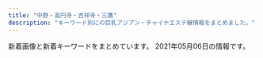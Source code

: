 ```yaml
---
title: "中野・高円寺・吉祥寺・三鷹"
description: "キーワード別にの巨乳アジアン・チャイナエステ嬢情報をまとめました。"
---
```


新着画像と新着キーワードをまとめています。
2021年05月06日の情報です。

<DmmAffiliateIns />
<KeywordTable
  shops={
    [
    {
        "station": "\u91ce\u65b9\u99c5\u5357\u53e3",
        "img_links": [
            "https://su-rinpa.tokyo/wp-content/themes/este/img/tel.png",
            "https://su-rinpa.tokyo/wp-content/themes/este/img/tel01.png",
            "https://su-rinpa.tokyo/wp-content/themes/este/img/1.jpg",
            "https://su-rinpa.tokyo/wp-content/themes/este/img/4.jpg",
            "https://su-rinpa.tokyo/wp-content/themes/este/img/top-img02.png",
            "https://su-rinpa.tokyo/wp-content/uploads/2019/11/saaaaaaajksa.jpg",
            "https://su-rinpa.tokyo/wp-content/themes/este/img/3.jpg",
            "https://su-rinpa.tokyo/wp-content/themes/este/img/top-img01.png",
            "https://su-rinpa.tokyo/wp-content/uploads/2019/11/8sakjhasasa.jpg",
            "https://su-rinpa.tokyo/wp-content/uploads/2019/11/8sauika.jpg",
            "https://su-rinpa.tokyo/wp-content/themes/este/img/top-img04.png",
            "https://su-rinpa.tokyo/wp-content/themes/este/img/2.jpg",
            "https://su-rinpa.tokyo/wp-content/uploads/2019/11/satuysa.jpg"
        ],
        "url": "https://su-rinpa.tokyo/",
        "name": "\u6c34\u6676\u5bae-\u3059\u3044\u3057\u3087\u3046\u304d\u3085\u3046-",
        "keywords": {
            "E": 4,
            "D": 11
        }
    },
    {
        "station": "JR\u837b\u7aaa\u99c5\u897f\u53e3",
        "img_links": [
            "http://tiramisu-o.com/images/index_01.jpg",
            "http://tiramisu-o.com/uploads/ece2636e552ccdbaf2cac9f9eee51c28.jpg",
            "http://tiramisu-o.com/images/index_03.jpg",
            "http://tiramisu-o.com/uploads/0f11fd28e7ec7bc3475d7e4d04d97321.jpg",
            "http://tiramisu-o.com/images/index_23.jpg",
            "http://tiramisu-o.com/uploads/5884fb095e084ab1c3fb3c13535db9d6.jpg",
            "http://tiramisu-o.com/uploads/702c1288dd9843aabfbb06d182fec4f4.jpg",
            "http://tiramisu-o.com/images/index_15.jpg",
            "http://tiramisu-o.com/images/girls_13.jpg",
            "http://tiramisu-o.com/uploads/a127317ec4f5d0dc2281168df4090856.jpg",
            "http://tiramisu-o.com/images/girls_11.jpg",
            "http://tiramisu-o.com/images/index_18.jpg",
            "http://tiramisu-o.com/images/index_20.jpg",
            "http://tiramisu-o.com/images/index_07.jpg",
            "http://tiramisu-o.com/uploads/7c58aaecf422209a030b99bb8792a1cf.jpg",
            "http://tiramisu-o.com/images/index_16.jpg",
            "http://tiramisu-o.com/uploads/ad5b83ad32836796dd7749edbda88c42.jpg",
            "http://tiramisu-o.com/images/photo_12.jpg",
            "http://tiramisu-o.com/images/index_24.jpg",
            "http://tiramisu-o.com/images/index_05.jpg",
            "http://tiramisu-o.com/uploads/a7263623a76fce9fd9e74e3c5231dde6.jpg",
            "http://tiramisu-o.com/uploads/0576a8bf93edc11647c2e4e17ae1a0e1.jpg",
            "http://tiramisu-o.com/images/photo_11.jpg",
            "http://tiramisu-o.com/images/index_10.jpg",
            "http://tiramisu-o.com/images/link_11.jpg",
            "http://tiramisu-o.com/images/index_17.jpg",
            "http://tiramisu-o.com/uploads/7ad70e845e154bf3fac932727fb23777.jpg",
            "http://tiramisu-o.com/images/index_19.jpg",
            "http://tiramisu-o.com/uploads/c16088aeb419267011cf1f6cb5153cea.jpg",
            "http://tiramisu-o.com/images/index_09.jpg",
            "http://tiramisu-o.com/uploads/4e0b8c43eddabd91acede0412c242113.jpg",
            "http://tiramisu-o.com/uploads/24dc578533fbd40c88dba3454a90df13.jpg",
            "http://tiramisu-o.com/images/index_08.jpg",
            "http://tiramisu-o.com/uploads/74cae8e5ad5ff370a7835faa49a59ed0.jpg",
            "http://tiramisu-o.com/my_work/images/pic1.png",
            "http://tiramisu-o.com/uploads/8db399091a85c075e1f0d0901aa7d948.jpg",
            "http://tiramisu-o.com/images/index_04.jpg",
            "http://tiramisu-o.com/uploads/5978b51ecca66ca81d431bcaad128c75.jpg",
            "http://tiramisu-o.com/images/index_02.jpg",
            "http://tiramisu-o.com/images/index_13.jpg",
            "http://tiramisu-o.com/images/index_12.jpg",
            "http://tiramisu-o.com/uploads/01928d7157707ed584ed91afaee09aa7.jpg",
            "http://tiramisu-o.com/images/index_06.jpg",
            "http://tiramisu-o.com/images/index_22.jpg",
            "http://tiramisu-o.com/uploads/748d799dda38b94591609302af071dd7.jpg",
            "http://tiramisu-o.com/uploads/6f76cd9eaff23d5d6398e9d606a901d1.jpg",
            "http://tiramisu-o.com/uploads/1a05c443783e211268f5fd91fee961e6.jpg"
        ],
        "keywords": {
            "87": 11,
            "88": 2,
            "85": 1,
            "E": 1,
            "C": 4,
            "90": 1,
            "86": 2,
            "D": 12
        },
        "name": "Tiramisu-\u30c6\u30a3\u30e9\u30df\u30b9-",
        "url": "http://tiramisu-o.com/"
    },
    {
        "station": "JR\u9ad8\u5186\u5bfa\u99c5\u5317\u53e3",
        "name": "STAR\u30e1\u30f3\u30ba\u30a8\u30b9\u30c6",
        "keywords": {
            "C": 2,
            "E": 1,
            "94": 1,
            "84": 1,
            "85": 1,
            "83": 2,
            "G": 6
        },
        "img_links": [
            "http://star-menz.com/prof/girl08.jpg",
            "https://www.tmpt3.com/img/loader.png",
            "http://star-menz.com/img/pic/main02.jpg",
            "http://star-menz.com/prof/girl012.jpg",
            "http://star-menz.com/prof/girl09.jpg",
            "http://star-menz.com/prof/girl011.jpg",
            "http://star-menz.com/prof/girl010.jpg",
            "http://star-menz.com/430.png"
        ],
        "url": "http://star-menz.com/"
    },
    {
        "url": "http://www.amanni.work/",
        "img_links": [
            "http://www.amanni.work/images/b1.jpg",
            "http://www.amanni.work/images/s1.png",
            "http://www.amanni.work/images/mobile.jpg",
            "http://www.amanni.work/images/tel.jpg",
            "http://www.amanni.work/img/hana1.jpg",
            "http://www.amanni.work/images/b2.jpg",
            "http://www.amanni.work/images/3.jpg",
            "http://www.amanni.work/img/aya1.jpg",
            "http://www.amanni.work/images/s2.jpg",
            "http://www.amanni.work/images/interior_t.jpg",
            "http://www.amanni.work/images/s3.jpg",
            "http://www.amanni.work/img/hitomi1.jpg",
            "http://www.amanni.work/images/news.jpg",
            "http://www.amanni.work/images/4.jpg",
            "http://www.amanni.work/images/ac1.jpg",
            "http://www.amanni.work/images/1.jpg",
            "http://www.amanni.work/images/ta.jpg",
            "http://www.amanni.work/images/int2.jpg",
            "http://www.amanni.work/images/int1.jpg",
            "http://www.amanni.work/images/s1.jpg",
            "http://www.amanni.work/images/sys2.jpg",
            "http://www.amanni.work/images/2.jpg",
            "http://www.amanni.work/images/s4.jpg",
            "http://www.amanni.work/img/yumi1.jpg",
            "http://www.amanni.work/images/head.jpg",
            "http://www.amanni.work/images/sys1.jpg",
            "http://www.amanni.work/images/staff_t.jpg"
        ],
        "station": "JR\u963f\u4f50\u30f6\u8c37\u99c5\u5357\u53e3",
        "name": "Amanda -\u30a2\u30de\u30f3\u30c0-",
        "keywords": {}
    },
    {
        "name": "\u82b1\u706b",
        "url": "http://hanabi.iest.jp/",
        "img_links": [
            "http://hanabi.iest.jp/images/staff_image/staff_03a.jpg",
            "http://hanabi.iest.jp/images/staff_image/staff_01a.jpg",
            "http://hanabi.iest.jp/images/home/index_tel.jpg",
            "http://hanabi.iest.jp/images/massage/massage_01a.jpg",
            "http://hanabi.iest.jp/images/staff_image/staff_04b.jpg",
            "http://hanabi.iest.jp/images/home/index_11.jpg",
            "http://hanabi.iest.jp/images/massage/massage_la.jpg",
            "http://hanabi.iest.jp/images/staff_image/staff_07a.jpg",
            "http://hanabi.iest.jp/images/home/top.jpg",
            "http://hanabi.iest.jp/images/massage/massage_03a.jpg",
            "http://hanabi.iest.jp/images/massage/massage_01b.jpg",
            "http://hanabi.iest.jp/images/staff_image/staff_05a.jpg",
            "http://hanabi.iest.jp/images/top/top_01.jpg",
            "http://hanabi.iest.jp/images/top/top_08.png",
            "http://hanabi.iest.jp/images/demo/slider/images/slide1.png",
            "http://hanabi.iest.jp/images/top/top_03.jpg",
            "http://hanabi.iest.jp/images/demo/slider/images/slide2.png",
            "http://hanabi.iest.jp/images/demo/slider/images/slide3.png",
            "http://hanabi.iest.jp/images/home/index_13.jpg",
            "http://hanabi.iest.jp/images/staff_image/staff_09a.jpg",
            "http://hanabi.iest.jp/images/massage/massage_02b.jpg",
            "http://hanabi.iest.jp/images/top/top_05.jpg",
            "http://hanabi.iest.jp/images/top/top_02.jpg",
            "http://hanabi.iest.jp/images/staff_image/staff_03b.jpg",
            "http://hanabi.iest.jp/images/top/top_06.jpg",
            "http://hanabi.iest.jp/images/massage/massage_02a.jpg",
            "http://hanabi.iest.jp/images/staff_one/staff_ba.png",
            "http://hanabi.iest.jp/images/massage/massage_03b.jpg",
            "http://hanabi.iest.jp/images/staff_image/staff_05b.jpg",
            "http://hanabi.iest.jp/images/top/top_04.jpg",
            "http://hanabi.iest.jp/images/massage/massage_04a.jpg",
            "http://hanabi.iest.jp/images/staff_image/staff_06a.jpg",
            "http://hanabi.iest.jp/images/staff_image/staff_08a.jpg",
            "http://hanabi.iest.jp/images/staff/staff_top.png",
            "http://hanabi.iest.jp/images/massage/massage_04b.jpg",
            "http://hanabi.iest.jp/images/index_page_top.png",
            "http://hanabi.iest.jp/images/staff_image/staff_04a.jpg"
        ],
        "station": "\u6b66\u8535\u95a2\u99c5\u5357\u53e3",
        "keywords": {}
    },
    {
        "name": "\u6c34\u8272",
        "url": "http://www.e-himawari.work/",
        "img_links": [
            "http://www.e-himawari.work/images/staff_t.jpg",
            "http://www.e-himawari.work/img/riri2.jpg",
            "http://www.e-himawari.work/images/8.jpg",
            "http://www.e-himawari.work/img/kina1.jpg",
            "http://www.e-himawari.work/images/5.jpg",
            "http://www.e-himawari.work/images/ta.jpg",
            "http://www.e-himawari.work/img/riri1.jpg",
            "http://www.e-himawari.work/images/int1.jpg",
            "http://www.e-himawari.work/img/yuka2.jpg",
            "http://www.e-himawari.work/images/2.jpg",
            "http://www.e-himawari.work/images/tel.jpg",
            "http://www.e-himawari.work/images/head.jpg",
            "http://www.e-himawari.work/images/4.jpg",
            "http://www.e-himawari.work/images/rec1.jpg",
            "http://www.e-himawari.work/img/yuka1.jpg",
            "http://www.e-himawari.work/img/momo1.jpg",
            "http://www.e-himawari.work/img/nana1.jpg",
            "http://www.e-himawari.work/images/news.jpg",
            "http://www.e-himawari.work/img/yui2.jpg",
            "http://www.e-himawari.work/img/ai2.jpg",
            "http://www.e-himawari.work/img/ayumi2.jpg",
            "http://www.e-himawari.work/img/ai3.jpg",
            "http://www.e-himawari.work/images/1.jpg",
            "http://www.e-himawari.work/images/sys.jpg",
            "http://www.e-himawari.work/img/ai1.jpg",
            "http://www.e-himawari.work/images/rec2.jpg",
            "http://www.e-himawari.work/images/6.jpg",
            "http://www.e-himawari.work/img/kina2.jpg",
            "http://www.e-himawari.work/img/kina3.jpg",
            "http://www.e-himawari.work/img/momo2.jpg",
            "http://www.e-himawari.work/img/ayumi1.jpg",
            "http://www.e-himawari.work/images/int2.jpg",
            "http://www.e-himawari.work/images/7.jpg",
            "http://www.e-himawari.work/images/mobile.jpg",
            "http://www.e-himawari.work/img/yui1.jpg",
            "http://www.e-himawari.work/img/ayumi3.jpg",
            "http://www.e-himawari.work/images/up.png",
            "http://www.e-himawari.work/images/interior_t.jpg",
            "http://www.e-himawari.work/images/3.jpg"
        ],
        "station": "JR\u837b\u7aaa\u99c5\u5357\u53e3",
        "keywords": {}
    },
    {
        "name": "\u6574\u4f53\u697d",
        "img_links": [
            "https://nakano-mensesthe.com/room/esthe1.jpg",
            "https://nakano-mensesthe.com/staff/yuri-l1.jpg",
            "https://nakano-mensesthe.com/icon/facebook.png",
            "https://nakano-mensesthe.com/2020/12/21/eri.jpg",
            "https://nakano-mensesthe.com/menu/blog.png",
            "https://nakano-mensesthe.com/room/esthe3.jpg",
            "https://nakano-mensesthe.com/room/2.jpg",
            "https://nakano-mensesthe.com/room/7.jpg",
            "https://nakano-mensesthe.com/images/main1.jpg",
            "https://nakano-mensesthe.com/room/8.jpg",
            "https://nakano-mensesthe.com/menu/info.png",
            "https://nakano-mensesthe.com/staff/nana-l1.jpg",
            "https://nakano-mensesthe.com/room/4.jpg",
            "https://nakano-mensesthe.com/button/home.png",
            "https://nakano-mensesthe.com/menu/home.png",
            "https://nakano-mensesthe.com/staff/yuri-s1.jpg",
            "https://nakano-mensesthe.com/room/1.jpg",
            "https://nakano-mensesthe.com/room/3.jpg",
            "https://nakano-mensesthe.com/staff/eri-s1.jpg",
            "https://nakano-mensesthe.com/images/header3.png",
            "https://nakano-mensesthe.com/link/mens-esthe.png",
            "https://nakano-mensesthe.com/images/footer-l.png",
            "https://nakano-mensesthe.com/staff/aki-l1.jpg",
            "https://nakano-mensesthe.com/button/blog.png",
            "https://nakano-mensesthe.com/images/footer-r.png",
            "https://nakano-mensesthe.com/staff/eri-l1.jpg",
            "https://nakano-mensesthe.com/menu/gallery.png",
            "https://nakano-mensesthe.com/icon/line.png",
            "https://nakano-mensesthe.com/2019/10/05/tenpo.jpg",
            "https://nakano-mensesthe.com/2019/08/31/1.jpg",
            "https://nakano-mensesthe.com/images/clear.png",
            "https://nakano-mensesthe.com/images/main-sp.jpg",
            "https://nakano-mensesthe.com/icon/twitter.png",
            "https://nakano-mensesthe.com/staff/aki-s1.jpg",
            "https://nakano-mensesthe.com/room/esthe2.jpg",
            "https://nakano-mensesthe.com/icon/yelp.png",
            "https://nakano-mensesthe.com/menu/friend.png",
            "https://nakano-mensesthe.com/staff/nana-s1.jpg",
            "https://nakano-mensesthe.com/button/staff.png"
        ],
        "url": "https://nakano-mensesthe.com/",
        "keywords": {},
        "station": "\u65b0\u4e2d\u91ce\u99c54\u756a\u51fa\u53e3"
    },
    {
        "name": "\u30ec\u30a4\u30f3\u30dc\u30fc",
        "url": "http://rainbow.esnavi.work/",
        "img_links": [
            "http://rainbow.esnavi.work/2020022105445070.jpg",
            "http://rainbow.esnavi.work/sp_nav02.png",
            "http://rainbow.esnavi.work/sp_top.jpg",
            "http://rainbow.esnavi.work/2020033010050746.jpg",
            "http://rainbow.esnavi.work/sp_nav03.png",
            "http://rainbow.esnavi.work/sp_nav01.png",
            "http://rainbow.esnavi.work/2020033010050818.jpg",
            "http://rainbow.esnavi.work/2020022105435581.jpg",
            "http://rainbow.esnavi.work/kanban.jpg",
            "http://rainbow.esnavi.work/tit_staff03.png",
            "http://rainbow.esnavi.work/mimi.jpg"
        ],
        "station": "JR\u837b\u7aaa\u99c5\u897f\u53e3",
        "keywords": {
            "C": 13,
            "86": 15,
            "E": 4,
            "88": 4,
            "84": 1,
            "D": 15
        }
    },
    {
        "url": "http://hasuko.work/",
        "name": "\u306f\u3059\u3053",
        "img_links": [],
        "keywords": {},
        "station": "JR\u897f\u837b\u7aaa\u99c5\u5357\u53e3"
    },
    {
        "url": "https://www.misty-relax.com/",
        "name": "\u6a39\u6797",
        "keywords": {},
        "img_links": [
            "https://mitaka-massage-misty.webnode.jp/_files/200001044-53dc954dd0/image1 (1).jpeg",
            "https://mitaka-massage-misty.webnode.jp/_files/200001042-6667567607/\u6a39\u6797\u30fb\u307f\u304d.jpg",
            "https://d11bh4d8fhuq47.cloudfront.net/_system/skins/v12/50001411/img/lightlime/img_illustration.jpg",
            "https://mitaka-massage-misty.webnode.jp/_files/200000153-7bb147da57/\u4e09\u9df9\u30de\u30c3\u30b5\u30fc\u30b8.\u7f8e\u4eba\u753b.jpg",
            "https://mitaka-massage-misty.webnode.jp/_files/200000027-9a1409b0ba/1\u4e09\u9df9\u30de\u30c3\u30b5\u30fc\u30b8.\u7f8e\u5973.jpg",
            "https://mitaka-massage-misty.webnode.jp/_files/200001040-28de829df5/FullSizeR.jpg",
            "https://mitaka-massage-misty.webnode.jp/_files/200001038-e79fee899d/\u770b\u677f\u30fb\u6a39\u6797.jpg"
        ],
        "station": "JR\u4e09\u9df9\u99c5\u5317\u53e3"
    },
    {
        "name": "\u30bd\u30d7\u30e9\u30ce",
        "station": "JR\u837b\u7aaa\u99c5\u5357\u53e3",
        "img_links": [
            "https://x-aroma.com/wp-content/uploads/2021/03/897621sop.jpg",
            "https://x-aroma.com/wp-content/uploads/2019/06/22sop.jpg",
            "https://x-aroma.com/wp-content/themes/este/img/3.jpg",
            "https://x-aroma.com/wp-content/uploads/2019/06/44sop.jpg",
            "https://x-aroma.com/wp-content/uploads/2019/12/8765712sop.jpg",
            "https://x-aroma.com/wp-content/uploads/2019/12/211sop.jpg",
            "https://x-aroma.com/wp-content/uploads/2021/03/9874567sop.jpg",
            "https://x-aroma.com/wp-content/themes/este/img/top-img01a.png",
            "https://x-aroma.com/wp-content/themes/este/img/top-img01b.png",
            "https://x-aroma.com/wp-content/uploads/2021/03/908765sop.jpg",
            "https://x-aroma.com/wp-content/uploads/2021/03/987261sop.jpg",
            "https://x-aroma.com/wp-content/themes/este/img/tel_footer.png",
            "https://x-aroma.com/wp-content/uploads/2019/12/98721sop.jpg",
            "https://x-aroma.com/wp-content/uploads/2019/12/98716sop.jpg",
            "https://x-aroma.com/wp-content/uploads/2021/03/2121sop.jpg",
            "https://x-aroma.com/wp-content/themes/este/img/top-img02.png",
            "https://x-aroma.com/wp-content/uploads/2021/03/4567sop.jpg",
            "https://x-aroma.com/wp-content/themes/este/img/call.png",
            "https://x-aroma.com/wp-content/themes/este/img/tel_header.png",
            "https://x-aroma.com/wp-content/themes/este/img/2.jpg",
            "https://x-aroma.com/wp-content/uploads/2021/03/345678sop.jpg",
            "https://x-aroma.com/wp-content/themes/este/img/1.jpg",
            "https://x-aroma.com/wp-content/themes/este/img/4.jpg",
            "https://x-aroma.com/wp-content/uploads/2019/06/11sop.jpg",
            "https://x-aroma.com/wp-content/uploads/2019/06/33sop.jpg",
            "https://x-aroma.com/wp-content/uploads/2021/03/1ruiksop.jpg"
        ],
        "url": "https://x-aroma.com/",
        "keywords": {
            "F": 8,
            "E": 9,
            "D": 9,
            "C": 4
        }
    },
    {
        "station": "JR\u837b\u7aaa\u99c5\u897f\u53e3",
        "img_links": [
            "http://es-chocolat.xyz/_src/18133945/22.png",
            "http://es-chocolat.xyz/_src/44966913/3_15.png",
            "http://es-chocolat.xyz/_src/22138554/navi_04.png",
            "http://es-chocolat.xyz/_src/18134408/navi_07.png",
            "http://es-chocolat.xyz/_src/18134319/bktolist.png",
            "http://es-chocolat.xyz/_src/18134404/navi_05.png",
            "http://es-chocolat.xyz/_src/33130040/img20190609202615051222.jpg",
            "http://es-chocolat.xyz/_src/18134220/bktotop.png",
            "http://es-chocolat.xyz/_src/18134389/g1.png",
            "http://es-chocolat.xyz/_src/22731313/navi_04.png",
            "http://es-chocolat.xyz/_src/22731312/1_20181127194254048.jpg",
            "http://es-chocolat.xyz/_src/18134312/navi_04.png",
            "http://es-chocolat.xyz/_src/33129995/bottom.png",
            "http://es-chocolat.xyz/_src/33130661/img20190609213421023161.png",
            "http://es-chocolat.xyz/_src/50013747/navi_04.png",
            "http://es-chocolat.xyz/_src/18134359/bktolist.png",
            "http://es-chocolat.xyz/_src/28251430/img20181212223846686715.png",
            "http://es-chocolat.xyz/_src/18134019/3_15.png",
            "http://es-chocolat.xyz/_src/18134180/bottom.png",
            "http://es-chocolat.xyz/_src/22138581/sign.png",
            "http://es-chocolat.xyz/_src/22138556/3_15.png",
            "http://es-chocolat.xyz/_src/18134335/bottom.png",
            "http://es-chocolat.xyz/_src/18134342/bktotop.png",
            "http://es-chocolat.xyz/_src/44966938/sign.png",
            "http://es-chocolat.xyz/_src/22138558/bktolist.png",
            "http://es-chocolat.xyz/_src/22138618/navi_04.png",
            "http://es-chocolat.xyz/_src/20562490/img20181212223846686715.png",
            "http://es-chocolat.xyz/_src/18134418/navi2_05.png",
            "http://es-chocolat.xyz/_src/18134375/bottom.png",
            "http://es-chocolat.xyz/_src/22138623/navi_04.png",
            "http://es-chocolat.xyz/_src/18134198/3_15.png",
            "http://es-chocolat.xyz/_src/33129979/bktolist.png",
            "http://es-chocolat.xyz/_src/33626992/stafflist.png",
            "http://es-chocolat.xyz/_src/33627303/stafflist.png",
            "http://es-chocolat.xyz/_src/18134227/6_20181127194254137.jpg",
            "http://es-chocolat.xyz/_src/50013776/22.png",
            "http://es-chocolat.xyz/_src/33130055/bottom.png",
            "http://es-chocolat.xyz/_src/44966950/wechatimg32.jpg",
            "http://es-chocolat.xyz/_src/44966915/bktolist.png",
            "http://es-chocolat.xyz/_src/18133950/3_15.png",
            "http://es-chocolat.xyz/_src/44966911/navi_04.png",
            "http://es-chocolat.xyz/_src/33129999/sign.png",
            "http://es-chocolat.xyz/_src/50013770/bottom.png",
            "http://es-chocolat.xyz/_src/18133943/sign.png",
            "http://es-chocolat.xyz/_src/50013751/bktolist.png",
            "http://es-chocolat.xyz/_src/22138645/sign.png",
            "http://es-chocolat.xyz/_src/18133993/bktotop.png",
            "http://es-chocolat.xyz/_src/22731317/bktolist.png",
            "http://es-chocolat.xyz/_src/18134165/3_15.png",
            "http://es-chocolat.xyz/_src/33130061/22.png",
            "http://es-chocolat.xyz/_src/33130032/navi_04.png",
            "http://es-chocolat.xyz/_src/50013743/stafflist2.png",
            "http://es-chocolat.xyz/_src/18134187/bktotop.png",
            "http://es-chocolat.xyz/_src/18134341/22.png",
            "http://es-chocolat.xyz/_src/22731319/navi_04.png",
            "http://es-chocolat.xyz/_src/18134353/3_15.png",
            "http://es-chocolat.xyz/_src/18134382/bktotop.png",
            "http://es-chocolat.xyz/_src/44966940/22.png",
            "http://es-chocolat.xyz/_src/22138560/navi_04.png",
            "http://es-chocolat.xyz/_src/18134406/navi_06.png",
            "http://es-chocolat.xyz/_src/18134339/sign.png",
            "http://es-chocolat.xyz/_src/18133970/3_15.png",
            "http://es-chocolat.xyz/_src/22353698/wechatimg226.jpg",
            "http://es-chocolat.xyz/_src/18133986/bottom.png",
            "http://es-chocolat.xyz/_src/18133948/navi_04.png",
            "http://es-chocolat.xyz/_src/33130171/img20190609213421010769.png",
            "http://es-chocolat.xyz/_src/50013742/stafflist.png",
            "http://es-chocolat.xyz/_src/50013774/sign.png",
            "http://es-chocolat.xyz/_src/18134131/navi_04.png",
            "http://es-chocolat.xyz/_src/33627304/navi_04.png",
            "http://es-chocolat.xyz/_src/20469703/slider2.jpg",
            "http://es-chocolat.xyz/_src/18133990/sign.png",
            "http://es-chocolat.xyz/_src/18134317/navi_04.png",
            "http://es-chocolat.xyz/_src/49902400/33.pic.jpg",
            "http://es-chocolat.xyz/_src/18134391/g3.png",
            "http://es-chocolat.xyz/_src/22731343/bktotop.png",
            "http://es-chocolat.xyz/_src/22731342/22.png",
            "http://es-chocolat.xyz/_src/18134163/navi_04.png",
            "http://es-chocolat.xyz/_src/18133968/navi_04.png",
            "http://es-chocolat.xyz/_src/44966909/stafflist.png",
            "http://es-chocolat.xyz/_src/50013798/navi_04.png",
            "http://es-chocolat.xyz/_src/22731340/sign.png",
            "http://es-chocolat.xyz/_src/50013814/bottom.png",
            "http://es-chocolat.xyz/_src/18134420/navi2_06.png",
            "http://es-chocolat.xyz/_src/49902405/35.pic.jpg",
            "http://es-chocolat.xyz/_src/18134400/navi_03.png",
            "http://es-chocolat.xyz/_src/33627329/bktotop.png",
            "http://es-chocolat.xyz/_src/22731555/wechatimg255.jpg",
            "http://es-chocolat.xyz/_src/22138584/bktotop.png",
            "http://es-chocolat.xyz/_src/18133965/bktotop.png",
            "http://es-chocolat.xyz/_src/50013820/22.png",
            "http://es-chocolat.xyz/_src/18134422/s1_20171130213841322.png",
            "http://es-chocolat.xyz/_src/18134196/navi_04.png",
            "http://es-chocolat.xyz/_src/22138733/staffs.png",
            "http://es-chocolat.xyz/_src/33130671/img20190609215859327948.jpg",
            "http://es-chocolat.xyz/_src/18134428/s4_20171130213927087.png",
            "http://es-chocolat.xyz/_src/18134155/bktotop.png",
            "http://es-chocolat.xyz/_src/18134038/sign.png",
            "http://es-chocolat.xyz/_src/18134416/navi2_04.png",
            "http://es-chocolat.xyz/_src/49902396/31.jpg",
            "http://es-chocolat.xyz/_src/33627301/3_15.png",
            "http://es-chocolat.xyz/_src/18134152/sign.png",
            "http://es-chocolat.xyz/_src/44966918/navi_04.png",
            "http://es-chocolat.xyz/_src/18134213/bottom.png",
            "http://es-chocolat.xyz/_src/50013753/navi_04.png",
            "http://es-chocolat.xyz/_src/18134379/sign.png",
            "http://es-chocolat.xyz/_src/49902393/30.pic.jpg",
            "http://es-chocolat.xyz/_src/18134314/3_15.png",
            "http://es-chocolat.xyz/_src/44966917/stafflist.png",
            "http://es-chocolat.xyz/_src/50013755/stafflist2.png",
            "http://es-chocolat.xyz/_src/33130038/navi_04.png",
            "http://es-chocolat.xyz/_src/18134154/22.png",
            "http://es-chocolat.xyz/_src/33129976/img20190609202615063658.jpg",
            "http://es-chocolat.xyz/_src/20562430/bktolist.png",
            "http://es-chocolat.xyz/_src/18134089/7.jpg",
            "http://es-chocolat.xyz/_src/22138625/bktolist.png",
            "http://es-chocolat.xyz/_src/33129977/navi_04.png",
            "http://es-chocolat.xyz/_src/50013858/stafflist.png",
            "http://es-chocolat.xyz/_src/22138577/bottom.png",
            "http://es-chocolat.xyz/_src/22138721/3_20181127194254125.jpg",
            "http://es-chocolat.xyz/_src/49902408/36.pic.jpg",
            "http://es-chocolat.xyz/_src/22138713/3_20181127194254125.jpg",
            "http://es-chocolat.xyz/_src/18133992/22.png",
            "http://es-chocolat.xyz/_src/18134034/bottom.png",
            "http://es-chocolat.xyz/_src/50013821/bktotop.png",
            "http://es-chocolat.xyz/_src/18134087/6_20181127194254137.jpg",
            "http://es-chocolat.xyz/_src/33627299/navi_04.png",
            "http://es-chocolat.xyz/_src/18134357/navi_04.png",
            "http://es-chocolat.xyz/_src/33130002/bktotop.png",
            "http://es-chocolat.xyz/_src/20562449/bottom.png",
            "http://es-chocolat.xyz/_src/33130677/img20190609220130143215.jpg",
            "http://es-chocolat.xyz/_src/18134356/7.jpg",
            "http://es-chocolat.xyz/_src/18134017/navi_04.png",
            "http://es-chocolat.xyz/_src/22731336/bottom.png",
            "http://es-chocolat.xyz/_src/18134424/s2_20171130213856051.png",
            "http://es-chocolat.xyz/_src/50013861/stafflist2.png",
            "http://es-chocolat.xyz/_src/18134228/7.jpg",
            "http://es-chocolat.xyz/_src/50013818/sign.png",
            "http://es-chocolat.xyz/_src/18134426/s3_20171130213911574.png",
            "http://es-chocolat.xyz/_src/22138647/22.png",
            "http://es-chocolat.xyz/_src/18134133/3_15.png",
            "http://es-chocolat.xyz/_src/18133956/botoom1.jpg",
            "http://es-chocolat.xyz/_src/44966941/bktotop.png",
            "http://es-chocolat.xyz/_src/18134219/22.png",
            "http://es-chocolat.xyz/_src/20562434/4_20181127194254122.jpg",
            "http://es-chocolat.xyz/_src/18134186/22.png",
            "http://es-chocolat.xyz/_src/50013797/stafflist.png",
            "http://es-chocolat.xyz/_src/33129972/navi_04.png",
            "http://es-chocolat.xyz/_src/20562432/navi_04.png",
            "http://es-chocolat.xyz/_src/18134414/navi2_03.png",
            "http://es-chocolat.xyz/_src/18134390/g2.png",
            "http://es-chocolat.xyz/_src/18134351/navi_04.png",
            "http://es-chocolat.xyz/_src/22731315/3_15.png",
            "http://es-chocolat.xyz/_src/18134412/navi2_02.png",
            "http://es-chocolat.xyz/_src/18134148/bottom.png",
            "http://es-chocolat.xyz/_src/22138641/bottom.png",
            "http://es-chocolat.xyz/_src/22731321/1_20181127194254048.jpg",
            "http://es-chocolat.xyz/_src/22138620/3_15.png",
            "http://es-chocolat.xyz/_src/33130662/img20190609213421010769.png",
            "http://es-chocolat.xyz/_src/49902398/32.pic.jpg",
            "http://es-chocolat.xyz/_src/50013877/wechatimg215.jpg",
            "http://es-chocolat.xyz/_src/33627570/695c3f0fd79807afc049cea9c67e75e.jpg",
            "http://es-chocolat.xyz/_src/22138583/22.png",
            "http://es-chocolat.xyz/_src/33627306/bktolist.png",
            "http://es-chocolat.xyz/_src/20562416/navi_04.png",
            "http://es-chocolat.xyz/_src/22138622/3_20181127194254125.jpg",
            "http://es-chocolat.xyz/_src/33627326/sign.png",
            "http://es-chocolat.xyz/_src/20562455/22.png",
            "http://es-chocolat.xyz/_src/20562428/3_15.png",
            "http://es-chocolat.xyz/_src/33627328/22.png",
            "http://es-chocolat.xyz/_src/50013777/bktotop.png",
            "http://es-chocolat.xyz/_src/44966949/stafflist.png",
            "http://es-chocolat.xyz/_src/18133963/bottom.png",
            "http://es-chocolat.xyz/_src/18134040/22.png",
            "http://es-chocolat.xyz/_src/50013879/wechatimg213.jpg",
            "http://es-chocolat.xyz/_src/20562456/bktotop.png",
            "http://es-chocolat.xyz/_src/33130034/3_15.png",
            "http://es-chocolat.xyz/_src/22138562/2_20181127194254098.jpg",
            "http://es-chocolat.xyz/_src/18134398/navi_02.png",
            "http://es-chocolat.xyz/_src/50013793/3_15.png",
            "http://es-chocolat.xyz/_src/50013791/navi_04.png",
            "http://es-chocolat.xyz/_src/33130062/bktotop.png",
            "http://es-chocolat.xyz/_src/18134396/navi_01.png",
            "http://es-chocolat.xyz/_src/50013749/3_15.png",
            "http://es-chocolat.xyz/_src/33627567/stafflist.png",
            "http://es-chocolat.xyz/_src/22731498/1_20181127194254048.jpg",
            "http://es-chocolat.xyz/_src/33130059/sign.png",
            "http://es-chocolat.xyz/_src/20562453/sign.png",
            "http://es-chocolat.xyz/_src/22138648/bktotop.png",
            "http://es-chocolat.xyz/_src/18134316/6_20181127194254137.jpg",
            "http://es-chocolat.xyz/_src/33130036/bktolist.png",
            "http://es-chocolat.xyz/_src/18134184/sign.png",
            "http://es-chocolat.xyz/_src/18134410/navi2_01.png",
            "http://es-chocolat.xyz/_src/33129974/3_15.png",
            "http://es-chocolat.xyz/_src/18134217/sign.png",
            "http://es-chocolat.xyz/_src/49902403/34.pic.jpg",
            "http://es-chocolat.xyz/_src/50013795/bktolist.png",
            "http://es-chocolat.xyz/_src/18134042/bktotop.png",
            "http://es-chocolat.xyz/_src/18134402/navi_04.png",
            "http://es-chocolat.xyz/_src/33627322/bottom.png",
            "http://es-chocolat.xyz/_src/33130001/22.png",
            "http://es-chocolat.xyz/_src/18134381/22.png",
            "http://es-chocolat.xyz/_src/20562690/img20181212223846686715.png",
            "http://es-chocolat.xyz/_src/33130175/img20190609213421023161.png",
            "http://es-chocolat.xyz/_src/18133937/img20180424160806536942.png",
            "http://es-chocolat.xyz/_src/44966934/bottom.png"
        ],
        "name": "\u30b7\u30e7\u30b3\u30e9",
        "url": "http://es-chocolat.xyz/",
        "keywords": {
            "86": 32,
            "85": 13,
            "87": 8,
            "84": 9
        }
    },
    {
        "img_links": [
            "http://relaxbest.net/js/sliderLine/slide_next.png",
            "http://relaxbest.net/staffPhoto/s20200804090123.jpg",
            "http://relaxbest.net/staffPhoto/s20200904172838.jpg",
            "http://relaxbest.net/staffPhoto/b20200202033738.jpg",
            "http://relaxbest.net/images/store/01.jpg",
            "http://relaxbest.net/images/store/02.jpg",
            "http://relaxbest.net/staffPhoto/b20200904172838.jpg",
            "http://relaxbest.net/images/returnBtn.png",
            "http://relaxbest.net/images/store/05.jpg",
            "http://relaxbest.net/js/sliderLine/slide_prev.png",
            "http://relaxbest.net/staffPhoto/b20210212144336.jpg",
            "http://relaxbest.net/images/store/03.jpg",
            "http://relaxbest.net/images/store/04.jpg",
            "http://relaxbest.net/staffPhoto/b20200804090123.jpg",
            "http://relaxbest.net/staffPhoto/s20210212144336.jpg",
            "http://relaxbest.net/staffPhoto/s20200202033738.jpg",
            "http://relaxbest.net/uploadfiles/images/campaignRelaxbest3.jpg"
        ],
        "url": "http://relaxbest.net",
        "keywords": {
            "84": 1
        },
        "station": "\u9dfa\u30ce\u5bae\u99c5\u5317\u53e3",
        "name": "\u7965\u60a6 \u3057\u3087\u3046\u3048\u3064"
    },
    {
        "img_links": [
            "http://www.come0.work/uploads/201110/1-201110102F2323.jpg",
            "http://www.come0.work/templets/default/picture/tit2.jpg",
            "http://www.come0.work/templets/default/picture/sys1.jpg",
            "http://www.come0.work/{dede:global.cfg_templets_skin/}/picture/cg02.jpg",
            "http://www.come0.work/uploads/201102/1-201102105649605.jpg",
            "http://www.come0.work/templets/default/picture/top02.png",
            "http://www.come0.work/{dede:global.cfg_templets_skin/}/picture/cg01.jpg",
            "http://www.come0.work/templets/default/picture/top01.png",
            "http://www.come0.work/templets/default/picture/tit1.jpg",
            "http://www.come0.work/uploads/201102/1-201102105636225.jpg",
            "http://www.come0.work/templets/default/picture/tit3.jpg",
            "http://www.come0.work/templets/default/picture/tit5.jpg",
            "http://www.come0.work/templets/default/picture/stal.png",
            "http://www.come0.work/templets/default/picture/footer.png",
            "http://www.come0.work/templets/default/picture/tit4.jpg",
            "http://www.come0.work/templets/default/picture/top03.png"
        ],
        "keywords": {
            "\u4e73": 1
        },
        "station": "JR\u4e2d\u91ce\u99c5\u5357\u53e3",
        "name": "\u591c\u6765\u9999",
        "url": "http://www.come0.work/"
    },
    {
        "keywords": {
            "C": 1,
            "84": 2,
            "D": 7,
            "86": 1,
            "88": 1,
            "85": 4
        },
        "station": "\u6b66\u8535\u95a2\u99c5\u5317\u53e3",
        "name": "\u30e9\u30d6\u30ea\u30cf\u30fc\u30c8",
        "img_links": [
            "http://lovelyheart.iest.jp/images/home/campaign_02.jpg",
            "http://lovelyheart.iest.jp/images/home/index_14.png",
            "http://lovelyheart.iest.jp/images/page_top.png",
            "http://lovelyheart.iest.jp/images/top_01.png",
            "http://lovelyheart.iest.jp/images/staff/staff_03d.jpg",
            "http://lovelyheart.iest.jp/images/home/index_d.png",
            "http://lovelyheart.iest.jp/images/staff/staff_07d.jpg",
            "http://lovelyheart.iest.jp/images/home/index_11.png",
            "http://lovelyheart.iest.jp/images/top_02.png",
            "http://lovelyheart.iest.jp/images/home/index_07.png",
            "http://lovelyheart.iest.jp/images/home/index_15.png",
            "http://lovelyheart.iest.jp/images/home/index_01.png",
            "http://lovelyheart.iest.jp/images/top/top_05.jpg",
            "http://lovelyheart.iest.jp/images/staff/staff_010d.jpg",
            "http://lovelyheart.iest.jp/images/staff/staff_09d.jpg",
            "http://lovelyheart.iest.jp/images/top_04.png",
            "http://lovelyheart.iest.jp/images/staff/staff_02d.jpg",
            "http://lovelyheart.iest.jp/images/staff/staff_05d.jpg",
            "http://lovelyheart.iest.jp/images/home/campaign_01.jpg",
            "http://lovelyheart.iest.jp/images/home/index_19.png",
            "http://lovelyheart.iest.jp/images/home/index_g.png",
            "http://lovelyheart.iest.jp/images/home/index_12.png",
            "http://lovelyheart.iest.jp/images/top/top_01.jpg",
            "http://lovelyheart.iest.jp/images/home/index_05.png",
            "http://lovelyheart.iest.jp/images/top_flash_02.jpg",
            "http://lovelyheart.iest.jp/images/home/top.jpg",
            "http://lovelyheart.iest.jp/images/headerParts01.png",
            "http://lovelyheart.iest.jp/images/top/top_08.png",
            "http://lovelyheart.iest.jp/images/staff/staff_01d.jpg",
            "http://lovelyheart.iest.jp/images/staff/staff_011d.jpg",
            "http://lovelyheart.iest.jp/images/home/index_09.png",
            "http://lovelyheart.iest.jp/images/top_flash_01.jpg",
            "http://lovelyheart.iest.jp/images/home/index_tel.png",
            "http://lovelyheart.iest.jp/images/top/top_04.jpg",
            "http://lovelyheart.iest.jp/images/staff/staff_01.png",
            "http://lovelyheart.iest.jp/images/top/top_02.jpg",
            "http://lovelyheart.iest.jp/images/home/index_17.png",
            "http://lovelyheart.iest.jp/images/staff/staff_03.png",
            "http://lovelyheart.iest.jp/images/home/index_a.png",
            "http://lovelyheart.iest.jp/images/home/index_f.png",
            "http://lovelyheart.iest.jp/images/top/top_06.jpg",
            "http://lovelyheart.iest.jp/images/top/top_03.jpg",
            "http://lovelyheart.iest.jp/images/home/index_10.png",
            "http://lovelyheart.iest.jp/images/home/index_06.png",
            "http://lovelyheart.iest.jp/images/home/index_13.png",
            "http://lovelyheart.iest.jp/images/staff/staff_012d.jpg",
            "http://lovelyheart.iest.jp/images/staff/staff_04d.jpg"
        ],
        "url": "http://lovelyheart.iest.jp/"
    },
    {
        "name": "\u611b\u306e\u6d77",
        "keywords": {
            "C": 1,
            "86": 6,
            "D": 7,
            "\u80f8": 1,
            "E": 1,
            "85": 1,
            "89": 1
        },
        "url": "http://zeanfio.tokyo/",
        "station": "JR\u5409\u7965\u5bfa\u99c5\u5317\u53e3",
        "img_links": [
            "http://zeanfio.tokyo/uploads/200615/1-200615130103941.jpg",
            "http://zeanfio.tokyo/picture/face.jpg",
            "http://zeanfio.tokyo/picture/s_staff.png",
            "http://zeanfio.tokyo/picture/room4.jpg",
            "http://zeanfio.tokyo/uploads/200526/1-2005260T929410.jpg",
            "http://zeanfio.tokyo/uploads/210416/1-2104161339114D.jpg",
            "http://zeanfio.tokyo/uploads/210401/1-21040115504V30.jpg",
            "http://zeanfio.tokyo/picture/room2.jpg",
            "http://zeanfio.tokyo/picture/pick.jpg",
            "http://zeanfio.tokyo/uploads/200826/1-200R61240505J.jpg",
            "http://zeanfio.tokyo/uploads/200613/1-20061313545XI.jpg",
            "http://zeanfio.tokyo/uploads/200826/1-200R612401XN.jpg",
            "http://zeanfio.tokyo/picture/news.jpg",
            "http://zeanfio.tokyo/picture/top.jpg",
            "http://zeanfio.tokyo/uploads/200826/1-200R61240062U.jpg",
            "http://zeanfio.tokyo/uploads/210416/1-210416133S4214.jpg",
            "http://zeanfio.tokyo/uploads/200826/1-200R612410XQ.jpg",
            "http://zeanfio.tokyo/uploads/200826/1-200R612392D44.jpg",
            "http://zeanfio.tokyo/uploads/210401/1-210401155019443.jpg",
            "http://zeanfio.tokyo/uploads/200826/1-200R612391O57.jpg",
            "http://zeanfio.tokyo/picture/room3.jpg",
            "http://zeanfio.tokyo/picture/face_bj1.png",
            "http://zeanfio.tokyo/uploads/200525/1-2005251AZ0391.jpg",
            "http://zeanfio.tokyo/picture/room1.jpg",
            "http://zeanfio.tokyo/uploads/200826/1-200R6123J3U4.jpg",
            "http://zeanfio.tokyo/uploads/200826/1-200R6123K2943.jpg"
        ]
    },
    {
        "img_links": [
            "http://f-rlx.xyz/s/images/slider/1.jpg",
            "http://f-rlx.xyz/images/upload/thumb/b5b618087f90a9f8.jpg",
            "http://f-rlx.xyz/images/index_02.jpg",
            "http://f-rlx.xyz/images/index_06.jpg",
            "http://f-rlx.xyz/images/index_08.jpg",
            "http://f-rlx.xyz/images/03.jpg",
            "http://f-rlx.xyz/girl/06.jpg",
            "http://f-rlx.xyz/images/info.jpg",
            "http://f-rlx.xyz/s/images/tel.png",
            "http://f-rlx.xyz/images/upload/thumb/02f5c6f80e764efa.jpg",
            "http://f-rlx.xyz/images/index_05.jpg",
            "http://f-rlx.xyz/s/images/t3.jpg",
            "http://f-rlx.xyz/images/upload/thumb/ca7495be19fbf15b.jpg",
            "http://f-rlx.xyz/images/index_03.jpg",
            "http://f-rlx.xyz/images/index_27.jpg",
            "http://f-rlx.xyz/images/index_13.jpg",
            "http://f-rlx.xyz/s/images/service_03.png",
            "http://f-rlx.xyz/images/index_23.jpg",
            "http://f-rlx.xyz/girl/03.jpg",
            "http://f-rlx.xyz/images/index_28.jpg",
            "http://f-rlx.xyz/s/image/nav_topics.png",
            "http://f-rlx.xyz/s/uploads/08.jpg",
            "http://f-rlx.xyz/s/image/nav_top.png",
            "http://f-rlx.xyz/images/index_29.jpg",
            "http://f-rlx.xyz/s/images/okubokomachi.jpg",
            "http://f-rlx.xyz/images/index_07.jpg",
            "http://f-rlx.xyz/images/rec.jpg",
            "http://f-rlx.xyz/images/index_17.jpg",
            "http://f-rlx.xyz/images/upload/thumb/0365bf78f9f1e225.jpg",
            "http://f-rlx.xyz/images/upload/thumb/f4775f16c6fc9aa2.jpg",
            "http://f-rlx.xyz/images/rec_11.jpg",
            "http://f-rlx.xyz/s/image/nav_cast.png",
            "http://f-rlx.xyz/s/images/slider/next.png",
            "http://f-rlx.xyz/s/images/iphone.png",
            "http://f-rlx.xyz/images/upload/thumb/87360a30af268254.jpg",
            "http://f-rlx.xyz/images/index_24.jpg",
            "http://f-rlx.xyz/s/images/t1.jpg",
            "http://f-rlx.xyz/s/image/nav_manga.png",
            "http://f-rlx.xyz/images/index_21.jpg",
            "http://f-rlx.xyz/s/images/top_2.jpg",
            "http://f-rlx.xyz/images/upload/thumb/612c61f669752eb1.jpg",
            "http://f-rlx.xyz/images/staff_11.jpg",
            "http://f-rlx.xyz/s/uploads/02.jpg",
            "http://f-rlx.xyz/images/info_11.jpg",
            "http://f-rlx.xyz/images/index_01.jpg",
            "http://f-rlx.xyz/images/index_20.jpg",
            "http://f-rlx.xyz/images/index_15.jpg",
            "http://f-rlx.xyz/images/upload/thumb/ce903c0949e659f6.jpg",
            "http://f-rlx.xyz/girl/02.jpg",
            "http://f-rlx.xyz/s/images/pc.png",
            "http://f-rlx.xyz/s/images/t2.jpg",
            "http://f-rlx.xyz/images/index_16.jpg",
            "http://f-rlx.xyz/s/images/kanban.jpg",
            "http://f-rlx.xyz/s/images/service_01.png",
            "http://f-rlx.xyz/s/image/nav_hotel.png",
            "http://f-rlx.xyz/images/upload/thumb/b40c9bdbc5a67fd9.jpg",
            "http://f-rlx.xyz/images/upload/thumb/12c7dee67ce9a3ec.jpg",
            "http://f-rlx.xyz/images/upload/thumb/2efa8499992b3a9c.jpg",
            "http://f-rlx.xyz/images/01.jpg",
            "http://f-rlx.xyz/s/image/nav_sys.png",
            "http://f-rlx.xyz/images/02.jpg",
            "http://f-rlx.xyz/images/index_19.jpg",
            "http://f-rlx.xyz/images/index_26.jpg",
            "http://f-rlx.xyz/images/index_09.jpg",
            "http://f-rlx.xyz/images/index_10.jpg",
            "http://f-rlx.xyz/images/index_12.jpg",
            "http://f-rlx.xyz/s/images/t4.jpg",
            "http://f-rlx.xyz/images/upload/thumb/740e5dec2ca54806.jpg",
            "http://f-rlx.xyz/s/images/slider/3.jpg",
            "http://f-rlx.xyz/images/upload/thumb/90170edff42fc458.jpg",
            "http://f-rlx.xyz/s/uploads/06.jpg",
            "http://f-rlx.xyz/images/index_04.jpg",
            "http://f-rlx.xyz/girl/04.jpg",
            "http://f-rlx.xyz/images/upload/thumb/939a60785cc7a167.jpg",
            "http://f-rlx.xyz/s/images/slider/prev.png"
        ],
        "station": "JR\u9ad8\u5186\u5bfa\u99c5\u5357\u53e3",
        "name": "\u3082\u307f\u30fc\u3086",
        "keywords": {
            "D": 5,
            "C": 5,
            "86": 5,
            "87": 5
        },
        "url": "http://f-rlx.xyz/"
    },
    {
        "keywords": {
            "88": 20,
            "C": 10,
            "D": 20,
            "90": 20,
            "E": 40,
            "84": 30
        },
        "img_links": [
            "http://flower.este.work/2/uploadimg/1582955908.jpg",
            "http://flower.este.work/road04.jpg",
            "http://flower.este.work/2/uploadimg/1582956078.jpg",
            "http://flower.este.work/tel-c3a2f172a4364233cf4953ba8413cf3ce106683e214ac163f0bcec0a8d4147e4.png",
            "http://flower.este.work/2/uploadimg/1620087323.jpg",
            "http://flower.este.work/2/uploadimg/1618796832.jpg",
            "http://flower.este.work/road01.jpg",
            "http://flower.este.work/2/uploadimg/1618796664.jpg",
            "http://flower.este.work/clock-5cc2bd5bcb7451b383ea47c700e43ebef3d82c1ed848c3d687cdd456fbe5589c.png",
            "http://flower.este.work/2/uploadimg/1588680350.jpg",
            "http://flower.este.work/2/uploadimg/1618796702.jpg",
            "http://flower.este.work/road02.jpg",
            "http://flower.este.work/2/uploadimg/1582956017.jpg",
            "http://flower.este.work/2/uploadimg/1605327663.jpg",
            "http://flower.este.work/road03.jpg"
        ],
        "url": "http://flower.este.work/",
        "name": "Flower",
        "station": "JR\u5409\u7965\u5bfa\u99c5\u5317\u53e3"
    },
    {
        "img_links": [
            "http://cutiehoney.estx.net/images/s1.jpg",
            "http://cutiehoney.estx.net/images/s2.jpg",
            "http://cutiehoney.estx.net/images/index_05.jpg",
            "http://cutiehoney.estx.net/images/staff_08.jpg",
            "http://cutiehoney.estx.net/staff/1/1.jpg",
            "http://cutiehoney.estx.net/images/index_10.jpg",
            "http://cutiehoney.estx.net/images/s3.jpg",
            "http://cutiehoney.estx.net/images/index_07.jpg",
            "http://cutiehoney.estx.net/images/index_04.jpg",
            "http://cutiehoney.estx.net/images/staff_06.jpg",
            "http://cutiehoney.estx.net/staff/2/1.jpg",
            "http://cutiehoney.estx.net/images/index_02.jpg",
            "http://cutiehoney.estx.net/staff/3/1.jpg",
            "http://cutiehoney.estx.net/images/new_10.jpg",
            "http://cutiehoney.estx.net/images/index_11.jpg",
            "http://cutiehoney.estx.net/images/new_08.jpg"
        ],
        "station": "\u897f\u837b\u7aaa\u99c5\u5317\u53e3",
        "url": "http://cutiehoney.estx.net/",
        "name": "Cutie Honey \uff5e\u30ad\u30e5\u30fc\u30c6\u30a3\u30fc\u30cf\u30cb\u30fc\uff5e",
        "keywords": {}
    },
    {
        "station": "\u4e95\u837b\u99c5\u5357\u53e3",
        "name": "Cherry-\u30c1\u30a7\u30ea\u30fc-",
        "keywords": {},
        "img_links": [
            "http://relax-esthe.blue/images/cg1.jpg",
            "http://relax-esthe.blue/images/s2.jpg",
            "http://relax-esthe.blue/images/s1.jpg",
            "http://relax-esthe.blue/images/mobile.jpg",
            "http://relax-esthe.blue/images/s5.jpg",
            "http://relax-esthe.blue/images/bnr200.jpg",
            "http://relax-esthe.blue/images/cg4.jpg",
            "http://relax-esthe.blue/images/s3.jpg",
            "http://relax-esthe.blue/images/cg2.jpg",
            "http://relax-esthe.blue/images/cg3.jpg"
        ],
        "url": "http://relax-esthe.blue/"
    },
    {
        "url": "http://www.es-sanken.link",
        "img_links": [
            "http://www.es-sanken.link/images/staff_t.jpg",
            "http://www.es-sanken.link/images/up.png",
            "http://www.es-sanken.link/images/int2.jpg",
            "http://www.es-sanken.link/img/mai1.jpg",
            "http://www.es-sanken.link/sp/img/sayuri1.jpg",
            "http://www.es-sanken.link/sp/images/sys2.jpg",
            "http://www.es-sanken.link/staff/ayumi.jpg",
            "http://www.es-sanken.link/sp/images/int2.jpg",
            "http://www.es-sanken.link/sp/staff/kana.jpg",
            "http://www.es-sanken.link/sp/img/mayu1.jpg",
            "http://www.es-sanken.link/staff/mayu.jpg",
            "http://www.es-sanken.link/images/int1.jpg",
            "http://www.es-sanken.link/sp/images/ac2.jpg",
            "http://www.es-sanken.link/images/head.jpg",
            "http://www.es-sanken.link/staff/kana.jpg",
            "http://www.es-sanken.link/img/mai2.jpg",
            "http://www.es-sanken.link/images/tr.jpg",
            "http://www.es-sanken.link/sp/images/newsb.png",
            "http://www.es-sanken.link/sp/images/rec1.jpg",
            "http://www.es-sanken.link/images/1.jpg",
            "http://www.es-sanken.link/sp/images/comment.jpg",
            "http://www.es-sanken.link/images/sm.jpg",
            "http://www.es-sanken.link/img/ayumi1.jpg",
            "http://www.es-sanken.link/sp/images/head.jpg",
            "http://www.es-sanken.link/staff/mai.jpg",
            "http://www.es-sanken.link/img/rina1.jpg",
            "http://www.es-sanken.link/sp/staff/mayu.jpg",
            "http://www.es-sanken.link/img/sayuri1.jpg",
            "http://www.es-sanken.link/images/interior_t.jpg",
            "http://www.es-sanken.link/sp/images/rec2.jpg",
            "http://www.es-sanken.link/sp/images/footer.jpg",
            "http://www.es-sanken.link/sp/images/ac1.jpg",
            "http://www.es-sanken.link/images/tg.jpg",
            "http://www.es-sanken.link/images/5.jpg",
            "http://www.es-sanken.link/staff/rina.jpg",
            "http://www.es-sanken.link/images/sys3.jpg",
            "http://www.es-sanken.link/sp/staff/ayumi.jpg",
            "http://www.es-sanken.link/sp/images/int1.jpg",
            "http://www.es-sanken.link/sp/staff/mai.jpg",
            "http://www.es-sanken.link/img/mayu1.jpg",
            "http://www.es-sanken.link/images/rec1.jpg",
            "http://www.es-sanken.link/images/sys1.jpg",
            "http://www.es-sanken.link/images/sys2.jpg",
            "http://www.es-sanken.link/sp/images/topgirl.jpg",
            "http://www.es-sanken.link/images/ta.jpg",
            "http://www.es-sanken.link/staff/sayuri.jpg",
            "http://www.es-sanken.link/sp/images/tel.jpg",
            "http://www.es-sanken.link/sp/images/sys1.jpg",
            "http://www.es-sanken.link/sp/images/sys3.jpg",
            "http://www.es-sanken.link/sp/images/staff_t.jpg",
            "http://www.es-sanken.link/images/news.jpg",
            "http://www.es-sanken.link/images/rec2.jpg",
            "http://www.es-sanken.link/sp/img/mai1.jpg",
            "http://www.es-sanken.link/sp/images/interior_t.jpg",
            "http://www.es-sanken.link/images/6.jpg",
            "http://www.es-sanken.link/images/4.jpg",
            "http://www.es-sanken.link/sp/img/ayumi1.jpg",
            "http://www.es-sanken.link/sp/img/kana1.jpg",
            "http://www.es-sanken.link/sp/staff/rina.jpg",
            "http://www.es-sanken.link/sp/img/rina1.jpg",
            "http://www.es-sanken.link/images/3.jpg",
            "http://www.es-sanken.link/sp/images/news.jpg",
            "http://www.es-sanken.link/img/kana1.jpg",
            "http://www.es-sanken.link/images/2.jpg",
            "http://www.es-sanken.link/sp/staff/sayuri.jpg"
        ],
        "keywords": {},
        "station": "JR\u4e2d\u91ce\u99c5\u5317\u53e3",
        "name": "S\u30fb\u30a2\u30ed\u30de"
    },
    {
        "name": "\u30d4\u30e5\u30a2\u30cf\u30fc\u30c8",
        "station": "JR\u9ad8\u5186\u5bfa\u99c5\u5317\u53e3",
        "keywords": {},
        "img_links": [
            "http://e-mira.net/_src/18381224/footer_02.png",
            "http://e-mira.net/_src/18381229/footer_07.png",
            "http://e-mira.net/_src/18381454/sign.png",
            "http://e-mira.net/_src/18381111/navi_15.png",
            "http://e-mira.net/_src/18381613/wechatimg705.jpg",
            "http://e-mira.net/_src/18381427/navi_12.png",
            "http://e-mira.net/_src/18381576/navi_10.png",
            "http://e-mira.net/_src/18381381/footer_06.png",
            "http://e-mira.net/_src/18381199/navi_14.png",
            "http://e-mira.net/_src/18381671/navi_11.png",
            "http://e-mira.net/_src/18381588/footer_03.png",
            "http://e-mira.net/_src/18381409/sign.png",
            "http://e-mira.net/_src/18381283/navi_13.png",
            "http://e-mira.net/_src/18381443/sign.png",
            "http://e-mira.net/_src/18381452/footer_07.png",
            "http://e-mira.net/_src/18381584/sign.png",
            "http://e-mira.net/_src/18381071/navi_15.png",
            "http://e-mira.net/_src/18381324/navi_13.png",
            "http://e-mira.net/_src/25639975/navi_14.png",
            "http://e-mira.net/_src/18381695/footer_05.png",
            "http://e-mira.net/_src/18381740/wechatimg16.jpg",
            "http://e-mira.net/_src/25639986/profile_05.png",
            "http://e-mira.net/_src/18381522/footer_07.png",
            "http://e-mira.net/_src/18381413/footer_03.png",
            "http://e-mira.net/_src/18381582/profile_05.png",
            "http://e-mira.net/_src/18381464/navi_13.png",
            "http://e-mira.net/_src/18381114/navi_10.png",
            "http://e-mira.net/_src/18381499/navi_13.png",
            "http://e-mira.net/_src/18381572/navi_14.png",
            "http://e-mira.net/_src/18381451/footer_06.png",
            "http://e-mira.net/_src/18381694/footer_04.png",
            "http://e-mira.net/_src/18381401/navi_10.png",
            "http://e-mira.net/_src/18381066/navi_12.png",
            "http://e-mira.net/_src/18381508/wechatimg1143.jpg",
            "http://e-mira.net/_src/18381077/line.png",
            "http://e-mira.net/_src/18381322/navi_12.png",
            "http://e-mira.net/_src/18381346/footer_06.png",
            "http://e-mira.net/_src/18381670/navi_11.png",
            "http://e-mira.net/_src/18381266/footer_03.png",
            "http://e-mira.net/_src/18381201/navi_15.png",
            "http://e-mira.net/_src/18381106/navi_12.png",
            "http://e-mira.net/_src/18381193/navi_11.png",
            "http://e-mira.net/_src/18381109/navi_14.png",
            "http://e-mira.net/_src/18381479/sign.png",
            "http://e-mira.net/_src/18381681/navi_10.png",
            "http://e-mira.net/_src/18381142/sign.png",
            "http://e-mira.net/_src/18381380/footer_05.png",
            "http://e-mira.net/_src/18381064/navi_11.png",
            "http://e-mira.net/_src/18381329/navi_15.png",
            "http://e-mira.net/_src/18381392/navi_12.png",
            "http://e-mira.net/_src/18381431/navi_14.png",
            "http://e-mira.net/_src/18381653/sign.png",
            "http://e-mira.net/_src/18381512/profile_05.png",
            "http://e-mira.net/_src/18381362/navi_14.png",
            "http://e-mira.net/_src/18381603/navi_12.png",
            "http://e-mira.net/_src/18381338/sign.png",
            "http://e-mira.net/_src/44386546/smartselect_20190726-192136_wechat.jpg",
            "http://e-mira.net/_src/18381270/footer_07.png",
            "http://e-mira.net/_src/18381240/navi_12.png",
            "http://e-mira.net/_src/18381368/smartselect_20190726-192136_wechat.jpg",
            "http://e-mira.net/_src/18381159/navi_10.png",
            "http://e-mira.net/_src/18381463/navi_12.png",
            "http://e-mira.net/_src/18381607/navi_14.png",
            "http://e-mira.net/_src/18381618/sign.png",
            "http://e-mira.net/_src/18381461/navi_11.png",
            "http://e-mira.net/_src/18381600/navi_11.png",
            "http://e-mira.net/_src/18381640/navi_13.png",
            "http://e-mira.net/_src/18381231/sign.png",
            "http://e-mira.net/_src/18381183/footer_05.png",
            "http://e-mira.net/_src/18381438/wechatimg152.jpg",
            "http://e-mira.net/_src/18381602/navi_12.png",
            "http://e-mira.net/_src/18381096/sign.png",
            "http://e-mira.net/_src/18381575/navi_10.png",
            "http://e-mira.net/_src/18381075/line.png",
            "http://e-mira.net/_src/18381181/footer_03.png",
            "http://e-mira.net/_src/18381587/footer_02.png",
            "http://e-mira.net/_src/18381202/navi_15.png",
            "http://e-mira.net/_src/18381521/footer_06.png",
            "http://e-mira.net/_src/18381468/navi_15.png",
            "http://e-mira.net/_src/18381589/footer_04.png",
            "http://e-mira.net/_src/18381679/navi_15.png",
            "http://e-mira.net/_src/53569034/wechatimg50.jpg",
            "http://e-mira.net/_src/18381500/navi_13.png",
            "http://e-mira.net/_src/18381444/sign.png",
            "http://e-mira.net/_src/18381513/sign.png",
            "http://e-mira.net/_src/25639977/navi_15.png",
            "http://e-mira.net/_src/18381570/navi_13.png",
            "http://e-mira.net/_src/53568966/navi_13.png",
            "http://e-mira.net/_src/53568964/navi_14.png",
            "http://e-mira.net/_src/18381331/navi_10.png",
            "http://e-mira.net/_src/18381568/navi_12.png",
            "http://e-mira.net/_src/18381344/footer_04.png",
            "http://e-mira.net/_src/18381312/footer_07.png",
            "http://e-mira.net/_src/18381497/navi_12.png",
            "http://e-mira.net/_src/18381200/navi_14.png",
            "http://e-mira.net/_src/18381483/footer_03.png",
            "http://e-mira.net/_src/25639976/navi_15.png",
            "http://e-mira.net/_src/18381225/footer_03.png",
            "http://e-mira.net/_src/18381627/footer_07.png",
            "http://e-mira.net/_src/18381311/footer_06.png",
            "http://e-mira.net/_src/25639969/navi_11.png",
            "http://e-mira.net/_src/18381339/sign.png",
            "http://e-mira.net/_src/18381623/footer_03.png",
            "http://e-mira.net/_src/18381314/sign.png",
            "http://e-mira.net/_src/18381683/wechatimg233.jpg",
            "http://e-mira.net/_src/21452507/wechatimg232.jpg",
            "http://e-mira.net/_src/18381272/sign.png",
            "http://e-mira.net/_src/53568965/navi_13.png",
            "http://e-mira.net/_src/18381654/sign.png",
            "http://e-mira.net/_src/18381788/wechatimg329.jpg",
            "http://e-mira.net/_src/18381706/backback_03.png",
            "http://e-mira.net/_src/53569041/wechatimg1144.jpg",
            "http://e-mira.net/_src/18381180/footer_02.png",
            "http://e-mira.net/_src/53568963/navi_14.png",
            "http://e-mira.net/_src/18381639/navi_13.png",
            "http://e-mira.net/_src/18381648/wechatimg329.jpg",
            "http://e-mira.net/_src/25639996/footer_07.png",
            "http://e-mira.net/_src/53568982/footer_07.png",
            "http://e-mira.net/_src/18381721/ac2.png",
            "http://e-mira.net/_src/54747010/wechatimg1143.jpg",
            "http://e-mira.net/_src/18381153/navi_13.png",
            "http://e-mira.net/_src/53568984/footer_05.png",
            "http://e-mira.net/_src/18381660/footer_05.png",
            "http://e-mira.net/_src/18381419/sign.png",
            "http://e-mira.net/_src/18381119/line2.png",
            "http://e-mira.net/_src/53569040/wechatimg232.jpg",
            "http://e-mira.net/_src/18381417/footer_07.png",
            "http://e-mira.net/_src/18381498/navi_12.png",
            "http://e-mira.net/_src/18381242/navi_13.png",
            "http://e-mira.net/_src/18381567/navi_12.png",
            "http://e-mira.net/_src/18381578/wechatimg108.jpg",
            "http://e-mira.net/_src/18381237/navi_11.png",
            "http://e-mira.net/_src/18381416/footer_06.png",
            "http://e-mira.net/_src/18381310/footer_05.png",
            "http://e-mira.net/_src/18381149/navi_11.png",
            "http://e-mira.net/_src/53568968/navi_12.png",
            "http://e-mira.net/_src/18381247/navi_10.png",
            "http://e-mira.net/_src/18381434/navi_15.png",
            "http://e-mira.net/_src/18381678/navi_15.png",
            "http://e-mira.net/_src/19217814/wechatimg230.jpg",
            "http://e-mira.net/_src/18381430/navi_13.png",
            "http://e-mira.net/_src/18381574/navi_15.png",
            "http://e-mira.net/_src/18381399/navi_15.png",
            "http://e-mira.net/_src/18381687/profile_05.png",
            "http://e-mira.net/_src/18381158/navi_10.png",
            "http://e-mira.net/_src/18381281/navi_12.png",
            "http://e-mira.net/_src/18381330/navi_10.png",
            "http://e-mira.net/_src/18381221/sign.png",
            "http://e-mira.net/_src/18381227/footer_05.png",
            "http://e-mira.net/_src/18381569/navi_13.png",
            "http://e-mira.net/_src/18381604/navi_13.png",
            "http://e-mira.net/_src/18381182/footer_04.png",
            "http://e-mira.net/_src/18381594/sign.png",
            "http://e-mira.net/_src/18381573/navi_15.png",
            "http://e-mira.net/_src/18381288/navi_10.png",
            "http://e-mira.net/_src/18381482/footer_02.png",
            "http://e-mira.net/_src/18381485/footer_05.png",
            "http://e-mira.net/_src/18381680/navi_10.png",
            "http://e-mira.net/_src/18381414/footer_04.png",
            "http://e-mira.net/_src/18381617/profile_05.png",
            "http://e-mira.net/_src/18381195/navi_12.png",
            "http://e-mira.net/_src/50327149/wechatimg156_20201124112344134.jpg",
            "http://e-mira.net/_src/39651631/wechatimg50.jpg",
            "http://e-mira.net/_src/18381070/navi_14.png",
            "http://e-mira.net/_src/18381136/footer_03.png",
            "http://e-mira.net/_src/25639970/navi_12.png",
            "http://e-mira.net/_src/18381478/sign.png",
            "http://e-mira.net/_src/18381489/sign.png",
            "http://e-mira.net/_src/18381609/navi_15.png",
            "http://e-mira.net/_src/18381378/footer_03.png",
            "http://e-mira.net/_src/18381282/navi_13.png",
            "http://e-mira.net/_src/18381436/navi_10.png",
            "http://e-mira.net/_src/18381433/navi_15.png",
            "http://e-mira.net/_src/18381243/navi_14.png",
            "http://e-mira.net/_src/18381601/navi_11.png",
            "http://e-mira.net/_src/18381719/ac1.png",
            "http://e-mira.net/_src/53568977/profile_05.png",
            "http://e-mira.net/_src/18381638/navi_12.png",
            "http://e-mira.net/_src/18381407/profile_05.png",
            "http://e-mira.net/_src/18381517/footer_02.png",
            "http://e-mira.net/_src/53568986/footer_03.png",
            "http://e-mira.net/_src/18381520/footer_05.png",
            "http://e-mira.net/_src/18381078/notice.png",
            "http://e-mira.net/_src/18381345/footer_05.png",
            "http://e-mira.net/_src/18381154/navi_14.png",
            "http://e-mira.net/_src/18381372/profile_05.png",
            "http://e-mira.net/_src/18381608/navi_15.png",
            "http://e-mira.net/_src/18381197/navi_13.png",
            "http://e-mira.net/_src/18381425/navi_11.png",
            "http://e-mira.net/_src/18381783/wechatimg232.jpg",
            "http://e-mira.net/_src/18381204/navi_10.png",
            "http://e-mira.net/_src/18381426/navi_11.png",
            "http://e-mira.net/_src/18381470/navi_10.png",
            "http://e-mira.net/_src/44386538/wechatimg70_20200612110516119.jpg",
            "http://e-mira.net/_src/18381110/navi_14.png",
            "http://e-mira.net/_src/18381185/footer_07.png",
            "http://e-mira.net/_src/18381086/2ngh288160_5j9_anv8160kns5d6024f.jpg",
            "http://e-mira.net/_src/18381309/footer_04.png",
            "http://e-mira.net/_src/18381269/footer_06.png",
            "http://e-mira.net/_src/18381373/sign.png",
            "http://e-mira.net/_src/18381674/navi_13.png",
            "http://e-mira.net/_src/18381361/navi_14.png",
            "http://e-mira.net/_src/18381325/navi_13.png",
            "http://e-mira.net/_src/18381657/footer_02.png",
            "http://e-mira.net/_src/18381429/navi_13.png",
            "http://e-mira.net/_src/25639988/sign.png",
            "http://e-mira.net/_src/53568948/wechatimg1020.jpg",
            "http://e-mira.net/_src/18381619/sign.png",
            "http://e-mira.net/_src/18381177/sign.png",
            "http://e-mira.net/_src/18381307/footer_02.png",
            "http://e-mira.net/_src/18381207/line2.png",
            "http://e-mira.net/_src/53569014/wechatimg1020.jpg",
            "http://e-mira.net/_src/18381359/navi_13.png",
            "http://e-mira.net/_src/18381524/sign.png",
            "http://e-mira.net/_src/18381605/navi_13.png",
            "http://e-mira.net/_src/18381152/navi_13.png",
            "http://e-mira.net/_src/53568989/sign.png",
            "http://e-mira.net/_src/18381268/footer_05.png",
            "http://e-mira.net/_src/18381320/navi_11.png",
            "http://e-mira.net/_src/18381140/footer_07.png",
            "http://e-mira.net/_src/18381262/sign.png",
            "http://e-mira.net/_src/18381566/navi_11.png",
            "http://e-mira.net/_src/18381323/navi_12.png",
            "http://e-mira.net/_src/18381093/footer_06.png",
            "http://e-mira.net/_src/18381137/footer_04.png",
            "http://e-mira.net/_src/18381664/sign.png",
            "http://e-mira.net/_src/18381377/footer_02.png",
            "http://e-mira.net/_src/18381403/wechatimg50.jpg",
            "http://e-mira.net/_src/18381091/footer_04.png",
            "http://e-mira.net/_src/18381677/navi_14.png",
            "http://e-mira.net/_src/18381326/navi_14.png",
            "http://e-mira.net/_src/53568962/navi_15.png",
            "http://e-mira.net/_src/18381400/navi_10.png",
            "http://e-mira.net/_src/18381629/sign.png",
            "http://e-mira.net/_src/18381390/navi_11.png",
            "http://e-mira.net/_src/18381583/sign.png",
            "http://e-mira.net/_src/25639994/footer_05.png",
            "http://e-mira.net/_src/18381705/sign.png",
            "http://e-mira.net/_src/18381321/navi_11.png",
            "http://e-mira.net/_src/18381502/navi_14.png",
            "http://e-mira.net/_src/53568972/wechatimg1020.jpg",
            "http://e-mira.net/_src/18381094/footer_07.png",
            "http://e-mira.net/_src/25639992/footer_03.png",
            "http://e-mira.net/_src/18381412/footer_02.png",
            "http://e-mira.net/_src/25639995/footer_06.png",
            "http://e-mira.net/_src/18381447/footer_02.png",
            "http://e-mira.net/_src/18381673/navi_12.png",
            "http://e-mira.net/_src/25639968/navi_11.png",
            "http://e-mira.net/_src/18381292/line2.png",
            "http://e-mira.net/_src/18381245/navi_15.png",
            "http://e-mira.net/_src/53568960/navi_10.png",
            "http://e-mira.net/_src/25639972/navi_13.png",
            "http://e-mira.net/_src/18381285/navi_14.png",
            "http://e-mira.net/_src/18381107/navi_13.png",
            "http://e-mira.net/_src/18381646/navi_10.png",
            "http://e-mira.net/_src/18381696/footer_06.png",
            "http://e-mira.net/_src/18381658/footer_03.png",
            "http://e-mira.net/_src/18381065/navi_12.png",
            "http://e-mira.net/_src/18381366/navi_10.png",
            "http://e-mira.net/_src/18381379/footer_04.png",
            "http://e-mira.net/_src/18381622/footer_02.png",
            "http://e-mira.net/_src/18381637/navi_12.png",
            "http://e-mira.net/_src/18381132/sign.png",
            "http://e-mira.net/_src/18381151/navi_12.png",
            "http://e-mira.net/_src/18381337/profile_05.png",
            "http://e-mira.net/_src/25639974/navi_14.png",
            "http://e-mira.net/_src/18381239/navi_12.png",
            "http://e-mira.net/_src/18381209/line2.png",
            "http://e-mira.net/_src/53568959/navi_10.png",
            "http://e-mira.net/_src/25639998/sign.png",
            "http://e-mira.net/_src/18381610/navi_10.png",
            "http://e-mira.net/_src/18381590/footer_05.png",
            "http://e-mira.net/_src/18381442/profile_05.png",
            "http://e-mira.net/_src/44478269/wechatimg152.jpg",
            "http://e-mira.net/_src/18381279/navi_11.png",
            "http://e-mira.net/_src/18381711/img20190616221341454274.jpg",
            "http://e-mira.net/_src/25639993/footer_04.png",
            "http://e-mira.net/_src/18381113/navi_10.png",
            "http://e-mira.net/_src/18381347/footer_07.png",
            "http://e-mira.net/_src/18381328/navi_15.png",
            "http://e-mira.net/_src/18381473/wechatimg1144.jpg",
            "http://e-mira.net/_src/18381689/sign.png",
            "http://e-mira.net/_src/18381304/sign.png",
            "http://e-mira.net/_src/18381358/navi_12.png",
            "http://e-mira.net/_src/18381652/profile_05.png",
            "http://e-mira.net/_src/18381644/navi_15.png",
            "http://e-mira.net/_src/18381626/footer_06.png",
            "http://e-mira.net/_src/18381184/footer_06.png",
            "http://e-mira.net/_src/18381398/navi_15.png",
            "http://e-mira.net/_src/53568967/navi_12.png",
            "http://e-mira.net/_src/25639981/wechatimg156_20201124112344134.jpg",
            "http://e-mira.net/_src/18381635/navi_11.png",
            "http://e-mira.net/_src/18381135/footer_02.png",
            "http://e-mira.net/_src/18381625/footer_05.png",
            "http://e-mira.net/_src/18381662/footer_07.png",
            "http://e-mira.net/_src/18381356/navi_11.png",
            "http://e-mira.net/_src/18381641/navi_14.png",
            "http://e-mira.net/_src/18381246/navi_15.png",
            "http://e-mira.net/_src/18381238/navi_11.png",
            "http://e-mira.net/_src/18381501/navi_14.png",
            "http://e-mira.net/_src/18381105/navi_12.png",
            "http://e-mira.net/_src/18381117/line2.png",
            "http://e-mira.net/_src/18381465/navi_13.png",
            "http://e-mira.net/_src/18381495/navi_11.png",
            "http://e-mira.net/_src/18381103/navi_11.png",
            "http://e-mira.net/_src/18381571/navi_14.png",
            "http://e-mira.net/_src/18381408/sign.png",
            "http://e-mira.net/_src/18381162/line2.png",
            "http://e-mira.net/_src/18381267/footer_04.png",
            "http://e-mira.net/_src/18381139/footer_06.png",
            "http://e-mira.net/_src/53568969/navi_11.png",
            "http://e-mira.net/_src/18381092/footer_05.png",
            "http://e-mira.net/_src/18381415/footer_05.png",
            "http://e-mira.net/_src/18381514/sign.png",
            "http://e-mira.net/_src/18381661/footer_06.png",
            "http://e-mira.net/_src/18381466/navi_14.png",
            "http://e-mira.net/_src/18381286/navi_15.png",
            "http://e-mira.net/_src/18381308/footer_03.png",
            "http://e-mira.net/_src/18381448/footer_03.png",
            "http://e-mira.net/_src/18381349/sign.png",
            "http://e-mira.net/_src/18381477/profile_05.png",
            "http://e-mira.net/_src/18381432/navi_14.png",
            "http://e-mira.net/_src/18381636/navi_11.png",
            "http://e-mira.net/_src/18381194/navi_11.png",
            "http://e-mira.net/_src/53568978/sign.png",
            "http://e-mira.net/_src/18381487/footer_07.png",
            "http://e-mira.net/_src/18381395/navi_13.png",
            "http://e-mira.net/_src/18381449/footer_04.png",
            "http://e-mira.net/_src/18381364/navi_15.png",
            "http://e-mira.net/_src/18381363/navi_15.png",
            "http://e-mira.net/_src/53568983/footer_06.png",
            "http://e-mira.net/_src/54747009/wechatimg1144.jpg",
            "http://e-mira.net/_src/18381396/navi_14.png",
            "http://e-mira.net/_src/18381108/navi_13.png",
            "http://e-mira.net/_src/18381327/navi_14.png",
            "http://e-mira.net/_src/18381642/navi_14.png",
            "http://e-mira.net/_src/18381157/navi_15.png",
            "http://e-mira.net/_src/18381591/footer_06.png",
            "http://e-mira.net/_src/18381693/footer_03.png",
            "http://e-mira.net/_src/18381697/footer_07.png",
            "http://e-mira.net/_src/18381284/navi_14.png",
            "http://e-mira.net/_src/18381606/navi_14.png",
            "http://e-mira.net/_src/25639978/navi_10.png",
            "http://e-mira.net/_src/25639979/navi_10.png",
            "http://e-mira.net/_src/18381280/navi_12.png",
            "http://e-mira.net/_src/18381250/line2.png",
            "http://e-mira.net/_src/18381228/footer_06.png",
            "http://e-mira.net/_src/18381688/sign.png",
            "http://e-mira.net/_src/18381265/footer_02.png",
            "http://e-mira.net/_src/53568985/footer_04.png",
            "http://e-mira.net/_src/18381503/navi_15.png",
            "http://e-mira.net/_src/18381333/unnamed_20180612172938653.jpg",
            "http://e-mira.net/_src/18381504/navi_15.png",
            "http://e-mira.net/_src/18381089/footer_02.png",
            "http://e-mira.net/_src/18381241/navi_13.png",
            "http://e-mira.net/_src/18381393/navi_12.png",
            "http://e-mira.net/_src/18381462/navi_12.png",
            "http://e-mira.net/_src/18381069/navi_14.png",
            "http://e-mira.net/_src/18381374/sign.png",
            "http://e-mira.net/_src/19173124/wechatimg705.jpg",
            "http://e-mira.net/_src/18381505/navi_10.png",
            "http://e-mira.net/_src/18381068/navi_13.png",
            "http://e-mira.net/_src/18381343/footer_03.png",
            "http://e-mira.net/_src/18381382/footer_07.png",
            "http://e-mira.net/_src/25639991/footer_02.png",
            "http://e-mira.net/_src/18381624/footer_04.png",
            "http://e-mira.net/_src/21452882/wechatimg108.jpg",
            "http://e-mira.net/_src/18381360/navi_13.png",
            "http://e-mira.net/_src/18381063/navi_11.png",
            "http://e-mira.net/_src/18381672/navi_12.png",
            "http://e-mira.net/_src/18381342/footer_02.png",
            "http://e-mira.net/_src/18381196/navi_12.png",
            "http://e-mira.net/_src/53568961/navi_15.png",
            "http://e-mira.net/_src/18381148/navi_11.png",
            "http://e-mira.net/_src/32345527/smartselect_20190726-192136_wechat.jpg",
            "http://e-mira.net/_src/25639973/navi_13.png",
            "http://e-mira.net/_src/18381675/navi_13.png",
            "http://e-mira.net/_src/18381391/navi_11.png",
            "http://e-mira.net/_src/18381067/navi_13.png",
            "http://e-mira.net/_src/18381072/navi_15.png",
            "http://e-mira.net/_src/18381138/footer_05.png",
            "http://e-mira.net/_src/18381676/navi_14.png",
            "http://e-mira.net/_src/18381187/sign.png",
            "http://e-mira.net/_src/18381506/navi_10.png",
            "http://e-mira.net/_src/49954707/wechatimg150.jpg",
            "http://e-mira.net/_src/53568987/footer_02.png",
            "http://e-mira.net/_src/18381226/footer_04.png",
            "http://e-mira.net/_src/18381112/navi_15.png",
            "http://e-mira.net/_src/18381156/navi_15.png",
            "http://e-mira.net/_src/18381155/navi_14.png",
            "http://e-mira.net/_src/18381467/navi_14.png",
            "http://e-mira.net/_src/18381486/footer_06.png",
            "http://e-mira.net/_src/18381365/navi_10.png",
            "http://e-mira.net/_src/18381471/navi_10.png",
            "http://e-mira.net/_src/18381090/footer_03.png",
            "http://e-mira.net/_src/53569019/wechatimg412.jpg",
            "http://e-mira.net/_src/18381428/navi_12.png",
            "http://e-mira.net/_src/18381435/navi_10.png",
            "http://e-mira.net/_src/18381565/navi_11.png",
            "http://e-mira.net/_src/18381643/navi_15.png",
            "http://e-mira.net/_src/18381659/footer_04.png",
            "http://e-mira.net/_src/18381394/navi_13.png",
            "http://e-mira.net/_src/23056975/unnamed_%281%29.jpg",
            "http://e-mira.net/_src/31433038/wechatimg98.jpg",
            "http://e-mira.net/_src/18381289/navi_10.png",
            "http://e-mira.net/_src/54747000/wechatimg1143.jpg",
            "http://e-mira.net/_src/18381203/navi_10.png",
            "http://e-mira.net/_src/18381355/navi_11.png",
            "http://e-mira.net/_src/18381357/navi_12.png",
            "http://e-mira.net/_src/18381384/sign.png",
            "http://e-mira.net/_src/53568970/navi_11.png",
            "http://e-mira.net/_src/18381073/navi_10.png",
            "http://e-mira.net/_src/18381469/navi_15.png",
            "http://e-mira.net/_src/18381450/footer_05.png",
            "http://e-mira.net/_src/53569010/wechatimg156_20201124112344134.jpg",
            "http://e-mira.net/_src/18381496/navi_11.png",
            "http://e-mira.net/_src/18381519/footer_04.png",
            "http://e-mira.net/_src/25639987/sign.png",
            "http://e-mira.net/_src/18381723/ac3.png",
            "http://e-mira.net/_src/18381611/navi_10.png",
            "http://e-mira.net/_src/25639971/navi_12.png",
            "http://e-mira.net/_src/18381699/sign.png",
            "http://e-mira.net/_src/18381397/navi_14.png",
            "http://e-mira.net/_src/18381460/navi_11.png",
            "http://e-mira.net/_src/18381518/footer_03.png",
            "http://e-mira.net/_src/18381692/footer_02.png",
            "http://e-mira.net/_src/18381645/navi_10.png",
            "http://e-mira.net/_src/18381150/navi_12.png",
            "http://e-mira.net/_src/18381484/footer_04.png",
            "http://e-mira.net/_src/18381708/qr.png",
            "http://e-mira.net/_src/53568979/sign.png",
            "http://e-mira.net/_src/18381248/navi_10.png",
            "http://e-mira.net/_src/18381725/ac4.png",
            "http://e-mira.net/_src/18381278/navi_11.png",
            "http://e-mira.net/_src/53569008/wechatimg152.jpg",
            "http://e-mira.net/_src/32450222/unnamed_20180612172938653.jpg",
            "http://e-mira.net/_src/18381592/footer_07.png"
        ],
        "url": "http://e-mira.net/"
    },
    {
        "name": "\u30a2\u30ef\u30a2\u30ef\u30d5\u30a7\u30a2\u30ea\u30fc",
        "img_links": [
            "http://jewelry-hak.xyz/_src/38511776/4.jpg",
            "http://jewelry-hak.xyz/_src/50627202/wechatimg585.jpg",
            "http://jewelry-hak.xyz/_src/55549003/wechatimg732.jpg",
            "http://jewelry-hak.xyz/_src/50627320/wechatimg585.jpg",
            "http://jewelry-hak.xyz/_src/38511791/navinavi_01.png",
            "http://jewelry-hak.xyz/_src/38511779/line.png",
            "http://jewelry-hak.xyz/_src/38511750/wechatimg561.jpg",
            "http://jewelry-hak.xyz/_src/50627327/wechatimg590.jpg",
            "http://jewelry-hak.xyz/_src/50627318/wechatimg585.jpg",
            "http://jewelry-hak.xyz/_src/49642825/mmexport1604298600845.jpg",
            "http://jewelry-hak.xyz/_src/50627215/wechatimg914.jpg",
            "http://jewelry-hak.xyz/_src/53696936/wechatimg166.jpg",
            "http://jewelry-hak.xyz/_src/38511723/wechatimg569_20201101131633190.jpg",
            "http://jewelry-hak.xyz/_src/38511746/wechatimg30.jpg",
            "http://jewelry-hak.xyz/_src/53696932/wechatimg169_20210226172333400.jpg",
            "http://jewelry-hak.xyz/_src/49611183/wechatimg48_20210118145652340.jpg",
            "http://jewelry-hak.xyz/_src/50627206/wechatimg691.jpg",
            "http://jewelry-hak.xyz/_src/50627227/wechatimg586.jpg",
            "http://jewelry-hak.xyz/_src/50627323/wechatimg691.jpg",
            "http://jewelry-hak.xyz/_src/50627315/wechatimg584_20201202144744254.jpg",
            "http://jewelry-hak.xyz/_src/49618165/slider1.jpg",
            "http://jewelry-hak.xyz/_src/38511793/navinavi_02.png",
            "http://jewelry-hak.xyz/_src/39952823/line.png",
            "http://jewelry-hak.xyz/_src/38511719/wechatimg570.jpg",
            "http://jewelry-hak.xyz/_src/50627203/wechatimg585.jpg",
            "http://jewelry-hak.xyz/_src/50627317/wechatimg584_20201202144744254.jpg",
            "http://jewelry-hak.xyz/_src/53696927/wechatimg169_20210226172333400.jpg",
            "http://jewelry-hak.xyz/_src/50627214/wechatimg914.jpg",
            "http://jewelry-hak.xyz/_src/38511753/wechatimg47_20210118145652388.jpg",
            "http://jewelry-hak.xyz/_src/55549006/wechatimg731.jpg",
            "http://jewelry-hak.xyz/_src/38511754/wechatimg47_20210118145652388.jpg",
            "http://jewelry-hak.xyz/_src/50627319/wechatimg585.jpg",
            "http://jewelry-hak.xyz/_src/38511760/wechatimg30.jpg",
            "http://jewelry-hak.xyz/_src/38511781/img20200108162027140241.png",
            "http://jewelry-hak.xyz/_src/55549004/wechatimg732.jpg",
            "http://jewelry-hak.xyz/_src/50627325/wechatimg691.jpg",
            "http://jewelry-hak.xyz/_src/38511752/wechatimg47_20210118145652388.jpg",
            "http://jewelry-hak.xyz/_src/38511774/2.jpg",
            "http://jewelry-hak.xyz/_src/38511788/cam3.jpg",
            "http://jewelry-hak.xyz/_src/55548988/wechatimg731.jpg",
            "http://jewelry-hak.xyz/_src/53696934/wechatimg166.jpg",
            "http://jewelry-hak.xyz/_src/38511786/cam2.jpg",
            "http://jewelry-hak.xyz/_src/50627225/wechatimg586.jpg",
            "http://jewelry-hak.xyz/_src/38511751/wechatimg561.jpg",
            "http://jewelry-hak.xyz/_src/38511775/3.jpg",
            "http://jewelry-hak.xyz/_src/53696933/wechatimg169_20210226172333400.jpg",
            "http://jewelry-hak.xyz/_src/38511749/wechatimg561.jpg",
            "http://jewelry-hak.xyz/_src/38511787/cam3.jpg",
            "http://jewelry-hak.xyz/_src/50627213/wechatimg914.jpg",
            "http://jewelry-hak.xyz/_src/50627324/wechatimg691.jpg",
            "http://jewelry-hak.xyz/_src/38513882/cam.jpg",
            "http://jewelry-hak.xyz/_src/50627226/wechatimg586.jpg",
            "http://jewelry-hak.xyz/_src/49611182/wechatimg48_20210118145652340.jpg",
            "http://jewelry-hak.xyz/_src/38511790/cam4.jpg",
            "http://jewelry-hak.xyz/_src/53696950/line.png",
            "http://jewelry-hak.xyz/_src/38511789/cam4.jpg",
            "http://jewelry-hak.xyz/_src/53696926/wechatimg166.jpg",
            "http://jewelry-hak.xyz/_src/50627205/wechatimg691.jpg",
            "http://jewelry-hak.xyz/_src/38511717/wechatimg568.jpg",
            "http://jewelry-hak.xyz/_src/55549007/wechatimg731.jpg",
            "http://jewelry-hak.xyz/_src/49618155/slider2.jpg",
            "http://jewelry-hak.xyz/_src/38511721/wechatimg571.jpg",
            "http://jewelry-hak.xyz/_src/38625720/wechatimg541.jpg",
            "http://jewelry-hak.xyz/_src/50627316/wechatimg584_20201202144744254.jpg",
            "http://jewelry-hak.xyz/_src/50627328/wechatimg590.jpg",
            "http://jewelry-hak.xyz/_src/55548987/wechatimg731.jpg",
            "http://jewelry-hak.xyz/_src/49611181/wechatimg48_20210118145652340.jpg",
            "http://jewelry-hak.xyz/_src/38511785/cam2.jpg",
            "http://jewelry-hak.xyz/_src/38511777/line.png",
            "http://jewelry-hak.xyz/_src/50627326/wechatimg590.jpg",
            "http://jewelry-hak.xyz/_src/55549005/wechatimg731.jpg",
            "http://jewelry-hak.xyz/_src/55549002/wechatimg732.jpg",
            "http://jewelry-hak.xyz/_src/53696935/wechatimg166.jpg",
            "http://jewelry-hak.xyz/_src/38513880/cam.jpg",
            "http://jewelry-hak.xyz/_src/53696931/wechatimg169_20210226172333400.jpg"
        ],
        "url": "http://jewelry-hak.xyz/",
        "keywords": {},
        "station": "JR\u9ad8\u5186\u5bfa\u99c5\u5317\u53e3"
    },
    {
        "station": "JR\u897f\u837b\u7aaa\u99c5\u5317\u53e3",
        "keywords": {},
        "url": "http://lh.estx.net/",
        "name": "Love Honey \uff5e\u30e9\u30d6\u30fb\u30cf\u30cb\u30fc\uff5e",
        "img_links": [
            "http://lh.estx.net/images/index_11.png",
            "http://lh.estx.net/staff/1.jpg",
            "http://lh.estx.net/images/index_02.png",
            "http://lh.estx.net/images/index_17.png",
            "http://lh.estx.net/staff/2.jpg",
            "http://lh.estx.net/images/index2_10.png",
            "http://lh.estx.net/images/index_04.png",
            "http://lh.estx.net/images/index_05.png",
            "http://lh.estx.net/staff/3.jpg",
            "http://lh.estx.net/images/index_07.png",
            "http://lh.estx.net/images/index_19.png",
            "http://lh.estx.net/images/index_15.png",
            "http://lh.estx.net/images/index_13.png",
            "http://lh.estx.net/images/index_09.png",
            "http://lh.estx.net/images/index_10.png",
            "http://lh.estx.net/staff/4.jpg",
            "http://lh.estx.net/images/staff_11.png",
            "http://lh.estx.net/images/index_08.png",
            "http://lh.estx.net/images/index_16.png",
            "http://lh.estx.net/images/index_06.png"
        ]
    },
    {
        "img_links": [
            "http://oil-msg.com/satsuki/images/back.png",
            "http://oil-msg.com/satsuki/images/osirase-1.jpg",
            "http://oil-msg.com/satsuki/images/p-3.jpg",
            "http://oil-msg.com/satsuki/images/bnr_restart.jpg",
            "http://oil-msg.com/satsuki/images/t-3.png",
            "http://oil-msg.com/satsuki/images/price_awaawa-1.png",
            "http://oil-msg.com/satsuki/images/p-1.jpg",
            "http://oil-msg.com/satsuki/images/special_campaign.jpg",
            "http://oil-msg.com/satsuki/images/p-5.jpg",
            "http://oil-msg.com/satsuki/images/price_awaawa-2.png",
            "http://oil-msg.com/satsuki/images/price_oillymph.png",
            "http://oil-msg.com/satsuki/images/price_other.png",
            "http://oil-msg.com/satsuki/images/p-6.jpg",
            "http://oil-msg.com/satsuki/images/copy.jpg",
            "http://oil-msg.com/satsuki/images/mainImages.jpg",
            "http://oil-msg.com/satsuki/images/price_awaawa.png",
            "http://oil-msg.com/satsuki/images/price_awaawa-3.png",
            "http://oil-msg.com/satsuki/images/p-2.jpg",
            "http://oil-msg.com/satsuki/images/symbol_red.png",
            "http://oil-msg.com/satsuki/images/p-4.jpg",
            "http://oil-msg.com/satsuki/images/osirase.jpg",
            "http://oil-msg.com/satsuki/images/campaign.jpg"
        ],
        "name": "\u5f69\u6708",
        "url": "http://oil-msg.com/satsuki/",
        "keywords": {},
        "station": "JR\u897f\u837b\u7aaa\u99c5\u5317\u53e3"
    },
    {
        "keywords": {},
        "url": "http://www.es-koi.link/",
        "img_links": [
            "http://www.es-koi.link/images/sys2.jpg",
            "http://www.es-koi.link/images/int1.jpg",
            "http://www.es-koi.link/images/news.jpg",
            "http://www.es-koi.link/img/raki1.jpg",
            "http://www.es-koi.link/images/info.jpg",
            "http://www.es-koi.link/images/staff_t.jpg",
            "http://www.es-koi.link/img/aoi1.jpg",
            "http://www.es-koi.link/img/sayuri1.jpg",
            "http://www.es-koi.link/img/yuyu1.jpg",
            "http://www.es-koi.link/images/2.jpg",
            "http://www.es-koi.link/images/int2.jpg",
            "http://www.es-koi.link/images/mobile.jpg",
            "http://www.es-koi.link/images/head.jpg",
            "http://www.es-koi.link/images/ais.jpg",
            "http://www.es-koi.link/images/8.jpg",
            "http://www.es-koi.link/images/6.jpg",
            "http://www.es-koi.link/img/nana1.jpg",
            "http://www.es-koi.link/images/3.jpg",
            "http://www.es-koi.link/images/interior_t.jpg",
            "http://www.es-koi.link/images/7.jpg",
            "http://www.es-koi.link/images/line.png",
            "http://www.es-koi.link/images/sys1.jpg",
            "http://www.es-koi.link/images/5.jpg",
            "http://www.es-koi.link/img/mimi1.jpg",
            "http://www.es-koi.link/images/tel.jpg"
        ],
        "station": "JR\u897f\u837b\u7aaa\u99c5\u5357\u53e3",
        "name": "\u6843\u306e\u5fc3"
    },
    {
        "img_links": [],
        "keywords": {},
        "url": "http://kokoro.tyo.cm/",
        "station": "JR\u837b\u7aaa\u99c5\u5357\u53e3",
        "name": "kokoro"
    },
    {
        "img_links": [
            "http://happy.esnavi.work/room4.jpg",
            "http://happy.esnavi.work/mobile.jpg",
            "http://happy.esnavi.work/2/uploadimg/1591884128.jpeg",
            "http://happy.esnavi.work/2/uploadimg/1593433507.jpeg",
            "http://happy.esnavi.work/room2.jpg",
            "http://happy.esnavi.work/2/uploadimg/1592489482.jpeg",
            "http://happy.esnavi.work/2/uploadimg/1595870725.jpeg",
            "http://happy.esnavi.work/room3.jpg",
            "http://happy.esnavi.work/2/uploadimg/1620041930.jpeg",
            "http://happy.esnavi.work/2/uploadimg/1618490450.jpeg",
            "http://happy.esnavi.work/room1.jpg",
            "http://happy.esnavi.work/2/uploadimg/1591883779.jpeg",
            "http://happy.esnavi.work/top.jpg",
            "http://happy.esnavi.work/2/uploadimg/1592499472.jpeg"
        ],
        "station": "JR\u4e2d\u91ce\u99c5\u5317\u53e3",
        "name": "\u6fc0\u5b89\u7f8e\u4eba",
        "url": "http://happy.esnavi.work/",
        "keywords": {
            "\u80f8": 1,
            "C": 16,
            "88": 4,
            "90": 20,
            "89": 12
        }
    },
    {
        "name": "\u6e05\u6574\u4f53",
        "station": "\u65b0\u9ad8\u5186\u5bfa\u99c52\u756a\u51fa\u53e3",
        "img_links": [
            "https://seitai.tokyo/wp-content/themes/este/img/top-img01.png",
            "https://seitai.tokyo/wp-content/uploads/2020/01/sacggihuojpa.jpg",
            "https://seitai.tokyo/wp-content/themes/este/img/top-img04.png",
            "https://seitai.tokyo/wp-content/themes/este/img/1.jpg",
            "https://seitai.tokyo/wp-content/themes/este/img/tel02.png",
            "https://seitai.tokyo/wp-content/themes/este/img/tel.png",
            "https://seitai.tokyo/wp-content/themes/este/img/7.jpg",
            "https://seitai.tokyo/wp-content/themes/este/img/6.jpg",
            "https://seitai.tokyo/wp-content/themes/este/img/4.jpg",
            "https://seitai.tokyo/wp-content/themes/este/img/8.jpg",
            "https://seitai.tokyo/wp-content/themes/este/img/top-img02.png",
            "https://seitai.tokyo/wp-content/themes/este/img/tel_header.png",
            "https://seitai.tokyo/wp-content/themes/este/img/tel_footer.png",
            "https://seitai.tokyo/wp-content/themes/este/img/5.jpg",
            "https://seitai.tokyo/wp-content/themes/este/img/3.jpg",
            "https://seitai.tokyo/wp-content/themes/este/img/top-img05.png",
            "https://seitai.tokyo/wp-content/uploads/2020/01/sertdyfugihoa1.jpg",
            "https://seitai.tokyo/wp-content/themes/este/img/top-img03a.png",
            "https://seitai.tokyo/wp-content/themes/este/img/2.jpg"
        ],
        "keywords": {
            "E": 8
        },
        "url": "https://seitai.tokyo/"
    },
    {
        "url": "http://yuyu.est-u.com/",
        "keywords": {
            "C": 7
        },
        "name": "\u3086\u3046\u3086\u3046",
        "img_links": [
            "http://yuyu.est-u.com/images/index_02.jpg",
            "http://yuyu.est-u.com/images/index_01.jpg",
            "http://yuyu.est-u.com/images/s1.jpg",
            "http://yuyu.est-u.com/staff/moe/1.jpg",
            "http://yuyu.est-u.com/images/staff_11a.jpg"
        ],
        "station": "\u4e0a\u4e95\u8349\u99c5\u5357\u53e3"
    },
    {
        "station": "JR\u9ad8\u5186\u5bfa\u99c5\u5317\u53e3",
        "url": "http://k-angel.jpest.net/",
        "keywords": {
            "C": 34
        },
        "name": "Angel\u30fb\u30a8\u30f3\u30b8\u30a7\u30eb",
        "img_links": [
            "http://k-angel.jpest.net/uploads//sites/40/2021/03/r5.jpg",
            "http://k-angel.jpest.net/uploads//sites/40/2021/04/02-1.jpg",
            "http://k-angel.jpest.net/uploads//sites/40/2021/04/17.jpg",
            "http://k-angel.jpest.net/uploads//sites/40/2021/03/r1.jpg",
            "http://k-angel.jpest.net/uploads//sites/40/2021/03/r6.jpg",
            "http://k-angel.jpest.net/uploads//sites/40/2021/03/r2.jpg",
            "http://k-angel.jpest.net/uploads//sites/40/2021/03/r4.jpg",
            "http://k-angel.jpest.net/uploads//sites/40/elementor/thumbs/58-p60shh54avb6pe4l8neowgjqzkxzhx9q7hmlwglqk4.jpg",
            "http://k-angel.jpest.net/uploads//sites/40/2021/04/g6.jpg",
            "http://k-angel.jpest.net/uploads//sites/40/2021/04/58.jpg",
            "http://k-angel.jpest.net/uploads//sites/40/2021/04/03.jpg",
            "http://k-angel.jpest.net/uploads//sites/40/elementor/thumbs/17-p60rpfmgesx8c6uyzj1dijaozr5ruzy0coz4ha6k6s.jpg",
            "http://k-angel.jpest.net/uploads//sites/40/2021/03/r3.jpg",
            "http://k-angel.jpest.net/uploads//sites/40/elementor/thumbs/07-p60rlzjrco7drnv741emdelukw5bmy9fvmv14raj04.jpg",
            "http://k-angel.jpest.net/uploads//sites/40/2021/04/g5.jpg",
            "http://k-angel.jpest.net/uploads//sites/40/2021/04/ami-1.jpg",
            "http://k-angel.jpest.net/uploads//sites/40/2021/04/g1-1.jpg",
            "http://k-angel.jpest.net/uploads//sites/40/elementor/thumbs/02-1-p60rnbhj18107rxkc44lekicvjl1jijr284slvbg6s.jpg",
            "http://k-angel.jpest.net/uploads//sites/40/elementor/thumbs/03-p60rkojtuyf1n5rgqh39wqgsvmkyy32v168r4x87n8.jpg",
            "http://k-angel.jpest.net/uploads//sites/40/2021/04/07.jpg"
        ]
    },
    {
        "url": "http://tiamo.est.cm/",
        "station": "JR\u837b\u7aaa\u99c5\u5357\u53e3",
        "name": "TIAMO \u30c6\u30a3\u30a2\u30e2",
        "img_links": [],
        "keywords": {}
    },
    {
        "keywords": {},
        "url": "http://aes-heal.com/",
        "name": "\u91d1\u306e\u6708",
        "img_links": [],
        "station": "\u4e0a\u77f3\u795e\u4e95\u99c5\u5317\u53e3"
    },
    {
        "keywords": {},
        "name": "\u6625\u6c34 -\u30b7\u30e5\u30f3\u30b9\u30a4-",
        "img_links": [
            "http://shunsui.msa.jp/images/staff_image/staff_05a.jpg",
            "http://shunsui.msa.jp/images/top/top_08.png",
            "http://shunsui.msa.jp/images/massage/massage_02b.jpg",
            "http://shunsui.msa.jp/images/home/index_tel.jpg",
            "http://shunsui.msa.jp/images/staff_image/staff_04b.jpg",
            "http://shunsui.msa.jp/images/top/top_01.jpg",
            "http://shunsui.msa.jp/images/index_page_top.png",
            "http://shunsui.msa.jp/images/massage/massage_04b.jpg",
            "http://shunsui.msa.jp/images/home/index_11.jpg",
            "http://shunsui.msa.jp/images/massage/massage_01b.jpg",
            "http://shunsui.msa.jp/images/massage/massage_02a.jpg",
            "http://shunsui.msa.jp/images/top/top_06.jpg",
            "http://shunsui.msa.jp/images/top/top_05.jpg",
            "http://shunsui.msa.jp/images/massage/massage_01a.jpg",
            "http://shunsui.msa.jp/images/staff_image/staff_05b.jpg",
            "http://shunsui.msa.jp/images/staff_image/staff_04a.jpg",
            "http://shunsui.msa.jp/images/demo/slider/images/slide2.png",
            "http://shunsui.msa.jp/images/demo/slider/images/slide3.png",
            "http://shunsui.msa.jp/images/home/index_13.jpg",
            "http://shunsui.msa.jp/images/staff_image/staff_06b.jpg",
            "http://shunsui.msa.jp/images/staff_image/staff_01a.jpg",
            "http://shunsui.msa.jp/images/staff/staff_top.png",
            "http://shunsui.msa.jp/images/top/top_02.jpg",
            "http://shunsui.msa.jp/images/home/top.jpg",
            "http://shunsui.msa.jp/images/staff_one/staff_ba.png",
            "http://shunsui.msa.jp/images/massage/massage_03b.jpg",
            "http://shunsui.msa.jp/images/demo/slider/images/slide1.png",
            "http://shunsui.msa.jp/images/massage/massage_la.jpg",
            "http://shunsui.msa.jp/images/top/top_03.jpg",
            "http://shunsui.msa.jp/images/staff_image/staff_03a.jpg",
            "http://shunsui.msa.jp/images/top/top_04.jpg",
            "http://shunsui.msa.jp/images/massage/massage_04a.jpg",
            "http://shunsui.msa.jp/images/massage/massage_03a.jpg",
            "http://shunsui.msa.jp/images/staff_image/staff_06a.jpg"
        ],
        "url": "http://shunsui.msa.jp/",
        "station": "JR\u837b\u7aaa\u99c5\u5357\u53e3"
    },
    {
        "img_links": [
            "http://www.yumenoie.aromanv.com/files/010-02.jpg",
            "http://www.yumenoie.aromanv.com/photo_news/upimg/94881604b1c6bc3848_0.jpg",
            "http://www.yumenoie.aromanv.com/files/013-02.jpg",
            "http://www.yumenoie.aromanv.com/files/003-02.jpg",
            "http://www.yumenoie.aromanv.com/files/005.jpg",
            "http://www.yumenoie.aromanv.com/photo_news/upimg/50542603347d614cd1_0.jpg",
            "http://www.yumenoie.aromanv.com/images/m-yejiao.jpg",
            "http://www.yumenoie.aromanv.com/images/m-top-right01.jpg",
            "http://www.yumenoie.aromanv.com/files/002.jpg",
            "http://www.yumenoie.aromanv.com/files/006-02.jpg",
            "http://www.yumenoie.aromanv.com/files/018-02.jpg",
            "http://www.yumenoie.aromanv.com/files/009.jpg",
            "http://www.yumenoie.aromanv.com/files/016-02.jpg",
            "http://www.yumenoie.aromanv.com/files/020.jpg",
            "http://www.yumenoie.aromanv.com/photo_news/upimg/473076013a2f5de951_0.jpg",
            "http://www.yumenoie.aromanv.com/images/m-head.jpg",
            "http://www.yumenoie.aromanv.com/files/001-02.jpg",
            "http://www.yumenoie.aromanv.com/files/015.jpg",
            "http://www.yumenoie.aromanv.com/photo_news/upimg/2306160408316d7528_0.jpg",
            "http://www.yumenoie.aromanv.com/images/call.png",
            "http://www.yumenoie.aromanv.com/files/021-02.jpg",
            "http://www.yumenoie.aromanv.com/images/m-left.jpg",
            "http://www.yumenoie.aromanv.com/files/016.jpg",
            "http://www.yumenoie.aromanv.com/photo_news/upimg/429586077e104944f5_1.jpg",
            "http://www.yumenoie.aromanv.com/files/012-02.jpg",
            "http://www.yumenoie.aromanv.com/files/003.jpg",
            "http://www.yumenoie.aromanv.com/files/010.jpg",
            "http://www.yumenoie.aromanv.com/files/018.jpg",
            "http://www.yumenoie.aromanv.com/files/007-02.jpg",
            "http://www.yumenoie.aromanv.com/files/022-02.jpg",
            "http://www.yumenoie.aromanv.com/files/017-02.jpg",
            "http://www.yumenoie.aromanv.com/images/m-top-right03.jpg",
            "http://www.yumenoie.aromanv.com/files/019-02.jpg",
            "http://www.yumenoie.aromanv.com/images/m-top-right02.jpg",
            "http://www.yumenoie.aromanv.com/files/004.jpg",
            "http://www.yumenoie.aromanv.com/files/011.jpg",
            "http://www.yumenoie.aromanv.com/images/m-top-right04.jpg",
            "http://www.yumenoie.aromanv.com/files/009-02.jpg",
            "http://www.yumenoie.aromanv.com/files/014-02.jpg",
            "http://www.yumenoie.aromanv.com/files/022.jpg",
            "http://www.yumenoie.aromanv.com/photo_news/upimg/4060160640b183d8d9_0.jpg",
            "http://www.yumenoie.aromanv.com/files/012.jpg",
            "http://www.yumenoie.aromanv.com/files/002-02.jpg",
            "http://www.yumenoie.aromanv.com/files/005-02.jpg",
            "http://www.yumenoie.aromanv.com/files/015-02.jpg",
            "http://www.yumenoie.aromanv.com/files/017.jpg",
            "http://www.yumenoie.aromanv.com/images/top-left01.jpg",
            "http://www.yumenoie.aromanv.com/files/013.jpg",
            "http://www.yumenoie.aromanv.com/files/006.jpg",
            "http://www.yumenoie.aromanv.com/files/011-02.jpg",
            "http://www.yumenoie.aromanv.com/images/m-right.jpg",
            "http://www.yumenoie.aromanv.com/files/004-02.jpg",
            "http://www.yumenoie.aromanv.com/files/014.jpg",
            "http://www.yumenoie.aromanv.com/files/021.jpg",
            "http://www.yumenoie.aromanv.com/files/001.jpg",
            "http://www.yumenoie.aromanv.com/images/m-top02.jpg",
            "http://www.yumenoie.aromanv.com/files/007.jpg",
            "http://www.yumenoie.aromanv.com/photo_news/upimg/402235fb7410b2aa2b_0.jpg",
            "http://www.yumenoie.aromanv.com/photo_news/upimg/765155fc710510dd3a_0.jpg",
            "http://www.yumenoie.aromanv.com/photo_news/upimg/47433607e8ffeabe69_1.jpg",
            "http://www.yumenoie.aromanv.com/files/020-02.jpg",
            "http://www.yumenoie.aromanv.com/files/019.jpg"
        ],
        "keywords": {
            "86": 16,
            "D": 30,
            "F": 2,
            "87": 24,
            "C": 8
        },
        "name": "\u5922\u306e\u5bb6",
        "url": "http://www.yumenoie.aromanv.com/",
        "station": "\u4e0a\u77f3\u795e\u4e95\u99c5\u5357\u53e3"
    },
    {
        "name": "SPA ONLY ONE",
        "keywords": {
            "D": 4,
            "84": 1,
            "85": 1,
            "87": 1,
            "86": 3,
            "C": 18
        },
        "station": "JR\u837b\u7aaa\u99c5\u5317\u53e3",
        "img_links": [
            "http://spa-only-one.jpn.mn/photos/sites/15/2018/05/2018052706482112.jpg",
            "http://spa-only-one.jpn.mn/images/girl-z2.jpg",
            "http://spa-only-one.jpn.mn/photos/sites/15/2018/05/2018052706495271.jpg",
            "http://spa-only-one.jpn.mn/images/s5.jpg",
            "http://spa-only-one.jpn.mn/images/pick.jpg",
            "http://spa-only-one.jpn.mn/images/girl-z1.jpg",
            "http://spa-only-one.jpn.mn/images/s_link.png",
            "http://spa-only-one.jpn.mn/images/mobile.jpg",
            "http://spa-only-one.jpn.mn/photos/sites/15/2018/05/2018052706463940.jpg",
            "http://spa-only-one.jpn.mn/images/s6.jpg",
            "http://spa-only-one.jpn.mn/photos/sites/15/2017/11/2017111706403963.jpg",
            "http://spa-only-one.jpn.mn/images/news.jpg",
            "http://spa-only-one.jpn.mn/images/top.png",
            "http://spa-only-one.jpn.mn/images/s_staff.png",
            "http://spa-only-one.jpn.mn/photos/sites/15/2018/05/2018052706514671.jpg",
            "http://spa-only-one.jpn.mn/images/s2.jpg",
            "http://spa-only-one.jpn.mn/photos/sites/15/2020/06/2020062320024668.jpg",
            "http://spa-only-one.jpn.mn/photos/sites/15/2018/05/2018052706491571.jpg",
            "http://spa-only-one.jpn.mn/images/s4.jpg",
            "http://spa-only-one.jpn.mn/photos/sites/15/2018/05/2018052706473315.jpg",
            "http://spa-only-one.jpn.mn/photos/sites/15/2018/09/201809070336043.jpg",
            "http://spa-only-one.jpn.mn/photos/sites/15/2018/05/2018050703260387.jpg",
            "http://spa-only-one.jpn.mn/photos/sites/15/2018/02/2018020401442712-e1519260883926.jpg"
        ],
        "url": "http://spa-only-one.jpn.mn/"
    },
    {
        "keywords": {
            "\u80f8": 3,
            "E": 11,
            "D": 16,
            "G": 3
        },
        "name": "Aroma Flower\uff5e\u30a2\u30ed\u30de\u30d5\u30e9\u30ef\u30fc\uff5e",
        "img_links": [
            "https://aro-flower.com/wp-content/themes/este/img/4.jpg",
            "https://aro-flower.com/wp-content/themes/este/img/tel01.png",
            "https://aro-flower.com/wp-content/uploads/2018/12/121908765sa.jpg",
            "https://aro-flower.com/wp-content/themes/este/img/6.jpg",
            "https://aro-flower.com/wp-content/themes/este/img/3.jpg",
            "https://aro-flower.com/wp-content/themes/este/img/2.jpg",
            "https://aro-flower.com/wp-content/themes/este/img/top-img01.png",
            "https://aro-flower.com/wp-content/uploads/2020/09/897216908765sa.jpg",
            "https://aro-flower.com/wp-content/uploads/2018/12/tyfugihojska.jpg",
            "https://aro-flower.com/wp-content/uploads/2019/03/srdtyfugih.jpg",
            "https://aro-flower.com/wp-content/uploads/2020/12/1908765sa.jpg",
            "https://aro-flower.com/wp-content/uploads/2019/01/sahoaaxsjlklslkla.jpg",
            "https://aro-flower.com/wp-content/themes/este/img/top-img03.png",
            "https://aro-flower.com/wp-content/themes/este/img/tel.png",
            "https://aro-flower.com/wp-content/uploads/2019/11/xcvbnmkpojihugy.jpg",
            "https://aro-flower.com/wp-content/themes/este/img/top-img03b.png",
            "https://aro-flower.com/wp-content/uploads/2020/12/2908765sa.jpg",
            "https://aro-flower.com/wp-content/themes/este/img/5.jpg",
            "https://aro-flower.com/wp-content/uploads/2019/09/wasedrftyguihoj.jpg",
            "https://aro-flower.com/wp-content/themes/este/img/1.jpg"
        ],
        "station": "JR\u963f\u4f50\u30f6\u8c37\u99c5\u5357\u53e3",
        "url": "https://aro-flower.com/"
    },
    {
        "url": "http://ms-heal.com/",
        "keywords": {},
        "img_links": [
            "http://ms-heal.com/images/117.jpg",
            "http://ms-heal.com/images/n3.jpg",
            "http://ms-heal.com/images/m1.jpg",
            "http://ms-heal.com/images/tel.png",
            "http://ms-heal.com/images/04.jpg",
            "http://ms-heal.com/images/07.jpg",
            "http://ms-heal.com/images/03.jpg",
            "http://ms-heal.com/images/14.jpg",
            "http://ms-heal.com/images/new1.jpg",
            "http://ms-heal.com/images/09.jpg",
            "http://ms-heal.com/images/08.jpg",
            "http://ms-heal.com/images/15.jpg",
            "http://ms-heal.com/images/11.jpg",
            "http://ms-heal.com/images/082.jpg",
            "http://ms-heal.com/images/01.jpg",
            "http://ms-heal.com/images/053.jpg",
            "http://ms-heal.com/images/s_cast.png",
            "http://ms-heal.com/images/02.jpg",
            "http://ms-heal.com/images/131.jpg",
            "http://ms-heal.com/images/13.jpg",
            "http://ms-heal.com/images/12.jpg",
            "http://ms-heal.com/images/06.jpg",
            "http://ms-heal.com/images/05.jpg",
            "http://ms-heal.com/images/n1.jpg",
            "http://ms-heal.com/images/tiao.jpg",
            "http://ms-heal.com/images/girl.jpg",
            "http://ms-heal.com/images/083.jpg",
            "http://ms-heal.com/images/052.jpg",
            "http://ms-heal.com/images/116.jpg",
            "http://ms-heal.com/images/top1.jpg"
        ],
        "name": "\u9b54\u732b",
        "station": "JR\u9ad8\u5186\u5bfa\u99c5\u5357\u53e3"
    },
    {
        "keywords": {
            "86": 1,
            "85": 2,
            "E": 1,
            "87": 2,
            "F": 2,
            "88": 4,
            "89": 2
        },
        "url": "http://yumi-haru.work/",
        "name": "\u3086\u307f\u306e\u306f\u308b",
        "img_links": [
            "http://yumi-haru.work/sp/img/sys.jpg",
            "http://yumi-haru.work/img/sta17.jpg",
            "http://yumi-haru.work/sp/img/tel2.jpg",
            "http://yumi-haru.work/img/th.png",
            "http://yumi-haru.work/sp/img/t-t.jpg",
            "http://yumi-haru.work/sp/img/acc.jpg",
            "http://yumi-haru.work/img/top2.png",
            "http://yumi-haru.work/sp/img/sta17.jpg",
            "http://yumi-haru.work/img/sta8.jpg",
            "http://yumi-haru.work/img/nos.jpg",
            "http://yumi-haru.work/sp/img/s16.jpg",
            "http://yumi-haru.work/sp/img/s15.jpg",
            "http://yumi-haru.work/sp/img/pic.jpg",
            "http://yumi-haru.work/img/s8.jpg",
            "http://yumi-haru.work/sp/img/botton.jpg",
            "http://yumi-haru.work/sp/img/pc.jpg",
            "http://yumi-haru.work/img/s3.jpg",
            "http://yumi-haru.work/img/s15.jpg",
            "http://yumi-haru.work/img/sta15.jpg",
            "http://yumi-haru.work/img/s2.jpg",
            "http://yumi-haru.work/sp/img/s17.jpg",
            "http://yumi-haru.work/sp/img/tit.jpg",
            "http://yumi-haru.work/img/s17.jpg",
            "http://yumi-haru.work/img/mo.png",
            "http://yumi-haru.work/sp/img/t-o.jpg",
            "http://yumi-haru.work/sp/img/t-s.jpg",
            "http://yumi-haru.work/sp/img/s8.jpg",
            "http://yumi-haru.work/sp/img/sta16.jpg",
            "http://yumi-haru.work/sp/img/info.jpg",
            "http://yumi-haru.work/sp/img/t-r.jpg",
            "http://yumi-haru.work/img/bb.png",
            "http://yumi-haru.work/sp/img/t-a.jpg",
            "http://yumi-haru.work/sp/img/s3.jpg",
            "http://yumi-haru.work/img/sta16.jpg",
            "http://yumi-haru.work/sp/img/sta15.jpg",
            "http://yumi-haru.work/img/acc.jpg",
            "http://yumi-haru.work/sp/img/tel.jpg",
            "http://yumi-haru.work/img/s16.jpg",
            "http://yumi-haru.work/sp/img/time.jpg",
            "http://yumi-haru.work/sp/img/add.jpg",
            "http://yumi-haru.work/img/sta3.jpg"
        ],
        "station": "JR\u4e2d\u91ce\u99c5\u5357\u53e3"
    },
    {
        "url": "http://www.kakurega.esturl.com/",
        "station": "JR\u9ad8\u5186\u5bfa\u99c5\u5317\u53e3",
        "name": "\u96a0\u308c\u5bb6",
        "keywords": {
            "C": 2,
            "86": 2,
            "D": 6,
            "88": 4,
            "85": 2
        },
        "img_links": [
            "http://www.kakurega.esturl.com/images/s4.jpg",
            "http://www.kakurega.esturl.com/images/mobile.jpg",
            "http://www.kakurega.esturl.com/images/s3.jpg",
            "http://www.kakurega.esturl.com/images/s5.jpg",
            "http://www.kakurega.esturl.com/files/002.jpg",
            "http://www.kakurega.esturl.com/images/top_flash.jpg",
            "http://www.kakurega.esturl.com/images/s2.jpg",
            "http://www.kakurega.esturl.com/images/s1.jpg",
            "http://www.kakurega.esturl.com/files/003.jpg",
            "http://www.kakurega.esturl.com/images/news1.jpg",
            "http://www.kakurega.esturl.com/images/news3.jpg",
            "http://www.kakurega.esturl.com/images/top.jpg",
            "http://www.kakurega.esturl.com/files/001.jpg",
            "http://www.kakurega.esturl.com/files/004.jpg"
        ]
    },
    {
        "url": "http://www.hanabira.work/",
        "img_links": [
            "http://www.hanabira.work/img/images/nav_06.png",
            "http://www.hanabira.work/img/images/nav_01.png",
            "http://www.hanabira.work/img/images/nav_03.png",
            "http://www.hanabira.work/img/03.jpg",
            "http://www.hanabira.work/img/images/nav_02.png",
            "http://www.hanabira.work/img/01.jpg",
            "http://www.hanabira.work/img/images/nav_04.png",
            "http://www.hanabira.work/img/02.jpg",
            "http://www.hanabira.work/img/images/nav_05.png"
        ],
        "keywords": {},
        "station": "JR\u9ad8\u5186\u5bfa\u99c5\u5317\u53e3",
        "name": "\u521d\u604b"
    },
    {
        "keywords": {
            "89": 6,
            "88": 6,
            "85": 2
        },
        "name": "\u6c34\u4e2d\u82b1",
        "station": "\u4e2d\u91ce\u5742\u4e0a\u99c5A1\u53e3",
        "url": "http://suityuka.info/",
        "img_links": [
            "http://suityuka.info/img/rumi1.jpg",
            "http://suityuka.info/i/gals/yuri1.jpg",
            "http://suityuka.info/img/mihoi1.jpg",
            "http://suityuka.info/img/miki1.jpg",
            "http://www.suityuka.info/img/miki1.jpg",
            "http://suityuka.info/images/m03.jpg",
            "http://suityuka.info/images/m04.jpg",
            "http://www.suityuka.info/images/m03.jpg",
            "http://suityuka.info/i/images/yuri1.jpg",
            "http://www.suityuka.info/img/miho1.jpg",
            "http://suityuka.info/i/gals/rumi1.jpg",
            "http://suityuka.info/images/m02.jpg",
            "http://suityuka.info/i/gals/miho1.jpg",
            "http://www.suityuka.info/i/images/yuri1.jpg",
            "http://suityuka.info/img/yuri1.jpg",
            "http://www.suityuka.info/img/yuri1.jpg",
            "http://suityuka.info/i/gals/miki1.jpg",
            "http://www.suityuka.info/images/m02.jpg",
            "http://www.suityuka.info/images/m04.jpg",
            "http://suityuka.info/img/miho1.jpg"
        ]
    },
    {
        "keywords": {
            "\u4e73": 1,
            "F": 1,
            "\u80f8": 2,
            "\u304a\u3063\u3071\u3044": 1,
            "\u5de8\u4e73": 1,
            "\u30bb\u30af\u30b7\u30fc": 1
        },
        "name": "Pure Heart",
        "station": "JR\u837b\u7aaa\u99c5\u5317\u53e3",
        "url": "https://pureheart.tokyo/",
        "img_links": [
            "https://pureheart.tokyo/sites/default/files/inline-images/PA311702.jpg",
            "https://pureheart.tokyo/sites/default/files/pictures/2021-02/rio_001_0.jpg",
            "https://pureheart.tokyo/sites/default/files/pictures/2018-06/aya_001.jpg",
            "https://pureheart.tokyo/sites/default/files/pictures/2020-11/asami_001.jpg",
            "https://pureheart.tokyo/sites/default/files/pictures/2021-01/rize_004_1.jpg",
            "https://pureheart.tokyo/sites/default/files/styles/large/public/pictures/2019-01/mao_001.jpg",
            "https://pureheart.tokyo/sites/default/files/pictures/2020-04/ai_003.jpg",
            "https://pureheart.tokyo/sites/default/files/inline-images/PA311701.jpg",
            "https://pureheart.tokyo/sites/default/files/pictures/2020-04/erina_005.jpg",
            "https://pureheart.tokyo/sites/default/files/pictures/2018-09/miyuki_002_0.jpg",
            "https://pureheart.tokyo/sites/default/files/pictures/2019-02/miki_001_0.jpg",
            "https://pureheart.tokyo/sites/default/files/pictures/2019-01/mao_001.jpg",
            "https://pureheart.tokyo/sites/default/files/pictures/2020-06/riri_001.jpg",
            "https://pureheart.tokyo/sites/default/files/pictures/2018-06/noa_001.jpg",
            "https://pureheart.tokyo/sites/default/files/pictures/2018-12/shizuka_001_2.jpg",
            "https://pureheart.tokyo/sites/default/files/styles/large/public/pictures/2019-02/miki_001_0.jpg",
            "https://pureheart.tokyo/sites/default/files/pictures/2018-06/emi_001.jpg"
        ]
    },
    {
        "station": "JR\u6771\u4e2d\u91ce\u99c5\u897f\u53e3",
        "img_links": [
            "http://relax-free.info/rose/images/bill1.jpg",
            "http://relax-free.info/rose/images/t1.jpg",
            "http://relax-free.info/rose/images/t4.jpg",
            "http://relax-free.info/rose/images/bar-sejutu.png",
            "http://relax-free.info/rose/images/t2.jpg",
            "http://relax-free.info/rose/images/t3.jpg",
            "http://relax-free.info/rose/images/s9.jpg",
            "http://relax-free.info/rose/images/bar-greeting.png",
            "http://relax-free.info/rose/images/s10.jpg",
            "http://relax-free.info/rose/images/bill5.jpg",
            "http://relax-free.info/rose/images/bill2.jpg",
            "http://relax-free.info/rose/images/s12.jpg",
            "http://relax-free.info/rose/images/bill4.jpg",
            "http://relax-free.info/rose/images/s11.jpg",
            "http://relax-free.info/rose/images/bill3.jpg"
        ],
        "name": "\u30ed\u30fc\u30ba",
        "url": "http://relax-free.info/rose/",
        "keywords": {
            "C": 1
        }
    },
    {
        "station": "JR\u9ad8\u5186\u5bfa\u99c5\u5317\u53e3",
        "img_links": [
            "http://hakanai.tokyo/uploads/200903/1-200Z3144JG54.jpg",
            "http://hakanai.tokyo/style/images/end.jpg",
            "http://hakanai.tokyo/uploads/200703/1-200F3144ZN57.jpg",
            "http://hakanai.tokyo/style/images/room1.jpg",
            "http://hakanai.tokyo/uploads/210112/1-21011215202O45.jpg",
            "http://hakanai.tokyo/style/images/room4.jpg",
            "http://hakanai.tokyo/style/images/girl-z1.jpg",
            "http://hakanai.tokyo/uploads/210112/1-210112151943312.jpg",
            "http://hakanai.tokyo/style/images/room2.jpg",
            "http://hakanai.tokyo/uploads/200903/1-200Z3144H2605.jpg",
            "http://hakanai.tokyo/uploads/200703/1-200F314511G53.jpg",
            "http://hakanai.tokyo/uploads/201225/1-2012251A2024P.jpg",
            "http://hakanai.tokyo/style/images/bj3.png",
            "http://hakanai.tokyo/uploads/210112/1-21011216131CG.jpg",
            "http://hakanai.tokyo/style/images/dt.jpg",
            "http://hakanai.tokyo/plus/images/room5.jpg",
            "http://hakanai.tokyo/uploads/210112/1-210112151422E5.jpg",
            "http://hakanai.tokyo/style/images/girl-z2.jpg",
            "http://hakanai.tokyo/uploads/200903/1-200Z3144I92D.jpg",
            "http://hakanai.tokyo/uploads/210112/1-210112161346461.jpg",
            "http://hakanai.tokyo/uploads/201225/1-2012251A210T8.jpg",
            "http://hakanai.tokyo/uploads/210112/1-210112161334V9.jpg",
            "http://hakanai.tokyo/style/images/mobile.jpg",
            "http://hakanai.tokyo/style/images/top.png",
            "http://hakanai.tokyo/uploads/201225/1-2012251A14GR.jpg",
            "http://hakanai.tokyo/style/images/staff_line.png",
            "http://hakanai.tokyo/style/images/room3.jpg"
        ],
        "keywords": {
            "86": 6,
            "E": 3,
            "C": 12,
            "D": 3
        },
        "url": "http://hakanai.tokyo/",
        "name": "\u65b0\u53f0\u5317"
    },
    {
        "keywords": {
            "86": 16,
            "C": 11,
            "E": 4,
            "87": 3,
            "\u4e73": 2,
            "D": 12,
            "88": 4,
            "85": 4
        },
        "name": "\u4e00\u76ee\u60da\u308c",
        "url": "http://xiretyuat.xyz/",
        "img_links": [
            "http://xiretyuat.xyz/static/picture/top.jpg",
            "http://xiretyuat.xyz/static/picture/room3.jpg",
            "http://xiretyuat.xyz/images/1-1Z41911200GA.png",
            "http://xiretyuat.xyz/static/picture/img_tel.png",
            "http://xiretyuat.xyz/uploads/210327/1-21032G53UQ59.jpg",
            "http://xiretyuat.xyz/static/picture/room1.jpg",
            "http://xiretyuat.xyz/static/picture/tit_staff01.png",
            "http://xiretyuat.xyz/static/picture/sp_tit_staff02.png",
            "http://xiretyuat.xyz/uploads/210408/1-21040Q33H0N7.jpg",
            "http://xiretyuat.xyz/uploads/201215/1-201215140451403.jpg",
            "http://xiretyuat.xyz/static/picture/sp_tit_therapist.png",
            "http://xiretyuat.xyz/static/picture/room4.jpg",
            "http://xiretyuat.xyz/static/picture/sp_tit_new.png",
            "http://xiretyuat.xyz/uploads/210127/1-21012G0345B96.jpg",
            "http://xiretyuat.xyz/static/picture/maining.jpg",
            "http://xiretyuat.xyz/uploads/210127/1-21012G03430533.jpg",
            "http://xiretyuat.xyz/static/picture/tit_therapist.png",
            "http://xiretyuat.xyz/static/picture/sp_tit_staff01.png",
            "http://xiretyuat.xyz/static/picture/tit_new.png",
            "http://xiretyuat.xyz/uploads/210319/1-2103191603104W.jpg",
            "http://xiretyuat.xyz/uploads/210127/1-21012G0344A00.jpg",
            "http://xiretyuat.xyz/uploads/201215/1-2012151405215G.jpg",
            "http://xiretyuat.xyz/uploads/210408/1-21040Q33G0920.jpg",
            "http://xiretyuat.xyz/uploads/201215/1-2012151405433S.jpg",
            "http://xiretyuat.xyz/uploads/210319/1-21031916033XB.jpg",
            "http://xiretyuat.xyz/uploads/210319/1-21031916032G39.jpg",
            "http://xiretyuat.xyz/static/picture/room2.jpg",
            "http://xiretyuat.xyz/uploads/210408/1-21040Q33AR20.jpg",
            "http://xiretyuat.xyz/static/picture/tit_staff02.png"
        ],
        "station": "\u6b66\u8535\u95a2\u99c5\u5357\u53e3"
    },
    {
        "station": "\u65b9\u5357\u753a\u99c52\u756a\u51fa\u53e3",
        "keywords": {
            "D": 7,
            "E": 8
        },
        "img_links": [
            "https://xyz-relax.com/wp-content/themes/este/img/3.jpg",
            "https://xyz-relax.com/wp-content/themes/este/img/top-img02.png",
            "https://xyz-relax.com/wp-content/uploads/2019/06/21786578kare.jpg",
            "https://xyz-relax.com/wp-content/themes/este/img/tel_header.png",
            "https://xyz-relax.com/wp-content/uploads/2019/06/876521kare.jpg",
            "https://xyz-relax.com/wp-content/uploads/2018/12/7kira.jpg",
            "https://xyz-relax.com/wp-content/themes/este/img/2.jpg",
            "https://xyz-relax.com/wp-content/themes/este/img/top-img04.png",
            "https://xyz-relax.com/wp-content/themes/este/img/6.jpg",
            "https://xyz-relax.com/wp-content/uploads/2019/06/8976251kare.jpg",
            "https://xyz-relax.com/wp-content/themes/este/img/tel_footer.png",
            "https://xyz-relax.com/wp-content/themes/este/img/4.jpg",
            "https://xyz-relax.com/wp-content/themes/este/img/call.png",
            "https://xyz-relax.com/wp-content/themes/este/img/top-img01a.png",
            "https://xyz-relax.com/wp-content/themes/este/img/5.jpg",
            "https://xyz-relax.com/wp-content/themes/este/img/top-img01.png",
            "https://xyz-relax.com/wp-content/themes/este/img/1.jpg",
            "https://xyz-relax.com/wp-content/themes/este/img/top-img01b.png"
        ],
        "name": "\u9999\u604b",
        "url": "https://xyz-relax.com/"
    },
    {
        "station": "JR\u897f\u837b\u7aaa\u99c5\u5317\u53e3",
        "name": "\u6e05\u604b \uff5e\u305b\u3044\u308c\u3093\uff5e",
        "keywords": {},
        "url": "http://sei-ren.work/",
        "img_links": [
            "http://sei-ren.work/staff/emi.jpg",
            "http://sei-ren.work/img/sizuka1.png",
            "http://sei-ren.work/staff/yuki.jpg",
            "http://sei-ren.work/sp/images/ac1.jpg",
            "http://sei-ren.work/sp/images/int1.jpg",
            "http://sei-ren.work/sp/images/rec.jpg",
            "http://sei-ren.work/sp/images/e6.jpg",
            "http://sei-ren.work/img/rin1.png",
            "http://sei-ren.work/sp/img/sizuka1.png",
            "http://sei-ren.work/sp/images/e3.jpg",
            "http://sei-ren.work/sp/menu/staff.jpg",
            "http://sei-ren.work/images/int1.jpg",
            "http://sei-ren.work/images/sys2.jpg",
            "http://sei-ren.work/sp/images/news.jpg",
            "http://sei-ren.work/sp/staff/yuki.jpg",
            "http://sei-ren.work/img/yuki1.png",
            "http://sei-ren.work/sp/images/sys4.png",
            "http://sei-ren.work/sp/images/sisu_t.jpg",
            "http://sei-ren.work/sp/images/s4.jpg",
            "http://sei-ren.work/sp/menu/top.jpg",
            "http://sei-ren.work/images/sm.jpg",
            "http://sei-ren.work/images/int2.jpg",
            "http://sei-ren.work/img/riri1.png",
            "http://sei-ren.work/sp/images/e4.jpg",
            "http://sei-ren.work/sp/images/e5.jpg",
            "http://sei-ren.work/images/sys1.jpg",
            "http://sei-ren.work/images/tg.jpg",
            "http://sei-ren.work/sp/staff/riri.jpg",
            "http://sei-ren.work/sp/images/staff_t.jpg",
            "http://sei-ren.work/images/b3.jpg",
            "http://sei-ren.work/sp/img/emi1.png",
            "http://sei-ren.work/images/b1.jpg",
            "http://sei-ren.work/img/emi1.png",
            "http://sei-ren.work/sp/images/s3.jpg",
            "http://sei-ren.work/sp/images/footer.png",
            "http://sei-ren.work/sp/staff/emi.jpg",
            "http://sei-ren.work/sp/img/riri1.png",
            "http://sei-ren.work/sp/images/sisu1.png",
            "http://sei-ren.work/sp/images/s2.jpg",
            "http://sei-ren.work/sp/img/rin1.png",
            "http://sei-ren.work/sp/images/sys1.jpg",
            "http://sei-ren.work/images/head.jpg",
            "http://sei-ren.work/sp/images/sys3.jpg",
            "http://sei-ren.work/images/staff_t.jpg",
            "http://sei-ren.work/sp/images/e2.jpg",
            "http://sei-ren.work/sp/images/int2.png",
            "http://sei-ren.work/staff/sizuka.jpg",
            "http://sei-ren.work/sp/staff/rin.jpg",
            "http://sei-ren.work/sp/staff/sizuka.jpg",
            "http://sei-ren.work/sp/img/yuki1.png",
            "http://sei-ren.work/staff/rin.jpg",
            "http://sei-ren.work/sp/images/topgirl.jpg",
            "http://sei-ren.work/sp/menu/sisu.jpg",
            "http://sei-ren.work/sp/menu/interior.jpg",
            "http://sei-ren.work/staff/riri.jpg",
            "http://sei-ren.work/images/news.jpg",
            "http://sei-ren.work/sp/images/newsb.png",
            "http://sei-ren.work/images/rec.jpg",
            "http://sei-ren.work/images/b2.jpg",
            "http://sei-ren.work/images/interior_t.jpg",
            "http://sei-ren.work/sp/images/sys2.jpg",
            "http://sei-ren.work/sp/images/e1.jpg",
            "http://sei-ren.work/sp/images/tel.jpg",
            "http://sei-ren.work/sp/images/interior_t.jpg",
            "http://sei-ren.work/images/sys3.jpg",
            "http://sei-ren.work/sp/images/head.jpg",
            "http://sei-ren.work/images/sys4.jpg"
        ]
    },
    {
        "station": "JR\u4e2d\u91ce\u99c5\u5317\u53e3",
        "url": "https://yu-rinpa.tokyo/",
        "name": "\u30e6\u30a6\u30a2\u30f3\u30c9\u30df\u30fc",
        "keywords": {
            "D": 17,
            "C": 4
        },
        "img_links": [
            "https://yu-rinpa.tokyo/wp-content/themes/este/img/2.jpg",
            "https://yu-rinpa.tokyo/wp-content/themes/este/img/tel01.png",
            "https://yu-rinpa.tokyo/wp-content/themes/este/img/top-img01.png",
            "https://yu-rinpa.tokyo/wp-content/uploads/2019/06/1sahioaja.jpg",
            "https://yu-rinpa.tokyo/wp-content/themes/este/img/1.jpg",
            "https://yu-rinpa.tokyo/wp-content/themes/este/img/top-img02.png",
            "https://yu-rinpa.tokyo/wp-content/uploads/2019/06/3shiaosja.jpg",
            "https://yu-rinpa.tokyo/wp-content/themes/este/img/tel.png",
            "https://yu-rinpa.tokyo/wp-content/uploads/2018/12/warestd78.jpg",
            "https://yu-rinpa.tokyo/wp-content/themes/este/img/3.jpg",
            "https://yu-rinpa.tokyo/wp-content/uploads/2019/06/1sahuishjasa.jpg",
            "https://yu-rinpa.tokyo/wp-content/uploads/2019/06/1saihoaujaa.jpg",
            "https://yu-rinpa.tokyo/wp-content/themes/este/img/top-img03.png",
            "https://yu-rinpa.tokyo/wp-content/themes/este/img/top-img04.png",
            "https://yu-rinpa.tokyo/wp-content/themes/este/img/4.jpg",
            "https://yu-rinpa.tokyo/wp-content/uploads/2018/12/4388fd7381a30d84934c3516c70a269a.jpg"
        ]
    },
    {
        "img_links": [
            "http://www.relaxation-hana.xyz/files/005-02.jpg",
            "http://www.relaxation-hana.xyz/files/008.jpg",
            "http://www.relaxation-hana.xyz/files/004.jpg",
            "http://www.relaxation-hana.xyz/images/mainImg_sub.jpg",
            "http://www.relaxation-hana.xyz/files/001.jpg",
            "http://www.relaxation-hana.xyz/images/icon_info.png",
            "http://www.relaxation-hana.xyz/files/001-03.jpg",
            "http://www.relaxation-hana.xyz/images/btn2.png",
            "http://www.relaxation-hana.xyz/files/005-03.jpg",
            "http://www.relaxation-hana.xyz/images/icon_top.png",
            "http://www.relaxation-hana.xyz/images/index_sm.png",
            "http://www.relaxation-hana.xyz/files/007-02.jpg",
            "http://www.relaxation-hana.xyz/images/icon_staff.png",
            "http://www.relaxation-hana.xyz/files/007.jpg",
            "http://www.relaxation-hana.xyz/files/004-03.jpg",
            "http://www.relaxation-hana.xyz/files/008-02.jpg",
            "http://www.relaxation-hana.xyz/files/004-02.jpg",
            "http://www.relaxation-hana.xyz/images/icon_tel.png",
            "http://www.relaxation-hana.xyz/files/005.jpg",
            "http://www.relaxation-hana.xyz/files/008-03.jpg",
            "http://www.relaxation-hana.xyz/files/006-02.jpg",
            "http://www.relaxation-hana.xyz/files/007-03.jpg",
            "http://www.relaxation-hana.xyz/files/001-02.jpg",
            "http://www.relaxation-hana.xyz/files/006-03.jpg",
            "http://www.relaxation-hana.xyz/files/006.jpg"
        ],
        "station": "\u6771\u9ad8\u5186\u5bfa\u99c5",
        "name": "\u30ea\u30e9\u30af\u30bc\u30fc\u30b7\u30e7\u30f3\u83ef",
        "url": "http://www.relaxation-hana.xyz/",
        "keywords": {
            "85": 8,
            "D": 12,
            "C": 12,
            "86": 8,
            "87": 8
        }
    },
    {
        "keywords": {
            "E": 24,
            "G": 1,
            "87": 36,
            "D": 60,
            "83": 36,
            "C": 36,
            "86": 36
        },
        "url": "http://jupiter.esnavi.work/",
        "img_links": [
            "http://jupiter.esnavi.work/2/uploadimg/1617366561.jpg",
            "http://jupiter.esnavi.work/2/uploadimg/1613996095.jpg",
            "http://jupiter.esnavi.work/2/uploadimg/1596225457.jpg",
            "http://jupiter.esnavi.work/2/uploadimg/1607690636.jpg",
            "http://jupiter.esnavi.work/2/uploadimg/1594128693.jpg",
            "http://jupiter.esnavi.work/2/uploadimg/1618454264.jpg",
            "http://jupiter.esnavi.work/h1.jpg",
            "http://jupiter.esnavi.work/h3.jpg",
            "http://jupiter.esnavi.work/2/uploadimg/1596225568.jpg",
            "http://jupiter.esnavi.work/int2.jpg",
            "http://jupiter.esnavi.work/2/uploadimg/1593144206.jpg",
            "http://jupiter.esnavi.work/2/uploadimg/1565950572.jpg",
            "http://jupiter.esnavi.work/top.jpg",
            "http://jupiter.esnavi.work/h0.jpg",
            "http://jupiter.esnavi.work/2/uploadimg/1593404078.jpg",
            "http://jupiter.esnavi.work/h2.jpg",
            "http://jupiter.esnavi.work/2/uploadimg/1590560844.jpg"
        ],
        "station": "\u65b0\u9ad8\u5186\u5bfa\u99c5",
        "name": "\u6728\u661f"
    },
    {
        "name": "\u30a8\u30b9\u30fb\u30c8\u30c3\u30d7",
        "keywords": {
            "88": 1,
            "85": 1,
            "86": 1,
            "90": 1,
            "C": 4
        },
        "img_links": [
            "http://f-relax.net/images/rec_09.jpg",
            "http://f-relax.net/girl/03.jpg",
            "http://f-relax.net/girl/04a.jpg",
            "http://f-relax.net/images/index_02.jpg",
            "http://f-relax.net/images/02.jpg",
            "http://f-relax.net/girl/01b.jpg",
            "http://f-relax.net/images/sub_12.jpg",
            "http://f-relax.net/girl/02b.jpg",
            "http://f-relax.net/images/index_07.jpg",
            "http://f-relax.net/images/line.jpg",
            "http://f-relax.net/girl/03a.jpg",
            "http://f-relax.net/girl/03b.jpg",
            "http://f-relax.net/images/acc.jpg",
            "http://f-relax.net/images/rec.jpg",
            "http://f-relax.net/girl/01a.jpg",
            "http://f-relax.net/images/staff_09.jpg",
            "http://f-relax.net/images/index_03.jpg",
            "http://f-relax.net/images/index_05.jpg",
            "http://f-relax.net/images/info.jpg",
            "http://f-relax.net/girl/04.jpg",
            "http://f-relax.net/images/index_06.jpg",
            "http://f-relax.net/images/info_09.jpg",
            "http://f-relax.net/images/01.jpg",
            "http://f-relax.net/images/index_04.jpg",
            "http://f-relax.net/images/index_01.jpg",
            "http://f-relax.net/images/index_11.jpg",
            "http://f-relax.net/girl/04b.jpg",
            "http://f-relax.net/girl/02.jpg",
            "http://f-relax.net/images/index_12.jpg",
            "http://f-relax.net/images/index_13.jpg",
            "http://f-relax.net/girl/02a.jpg",
            "http://f-relax.net/images/index_14.jpg",
            "http://f-relax.net/images/index_16.jpg",
            "http://f-relax.net/girl/01.jpg"
        ],
        "url": "http://f-relax.net/",
        "station": "JR\u4e09\u9df9\u99c5\u5357\u53e3"
    },
    {
        "url": "http://e-excel.work/",
        "keywords": {},
        "name": "\u3089\u304f\u3089\u304f",
        "station": "\u4e2d\u4e95\u99c5\u5357\u53e3",
        "img_links": [
            "http://e-excel.work/images/4.jpg",
            "http://e-excel.work/images/sys.png",
            "http://e-excel.work/img/aoi1.jpg",
            "http://e-excel.work/images/2.jpg",
            "http://e-excel.work/images/tel.png",
            "http://e-excel.work/images/tr.png",
            "http://e-excel.work/images/int1.jpg",
            "http://e-excel.work/images/3.jpg",
            "http://e-excel.work/images/interior_t.png",
            "http://e-excel.work/images/1.jpg",
            "http://e-excel.work/images/int2.png",
            "http://e-excel.work/images/rec2.png",
            "http://e-excel.work/images/head.jpg",
            "http://e-excel.work/img/rina1.jpg",
            "http://e-excel.work/images/rec1.png",
            "http://e-excel.work/img/mio1.jpg",
            "http://e-excel.work/images/news.jpg",
            "http://e-excel.work/images/staff_t.png",
            "http://e-excel.work/images/concept.jpg",
            "http://e-excel.work/images/mobile.png",
            "http://e-excel.work/img/yuyu1.jpg"
        ]
    },
    {
        "station": "JR\u837b\u7aaa\u99c5\u5357\u53e3",
        "name": "Juno\uff5e\u30b8\u30e5\u30ce\u30fc\uff5e",
        "keywords": {},
        "url": "http://www.smamu.net/juno/",
        "img_links": [
            "http://www.smamu.net/juno/view_obj/p_head_price.png",
            "http://www.smamu.net/juno/news/photo/1598442872.jpg",
            "http://www.smamu.net/juno/pc_schedule/photo/1598442628-1.jpg",
            "http://www.smamu.net/juno/news/photo/1597025414.jpg",
            "http://www.smamu.net/juno/view_obj/header_01.png",
            "http://www.smamu.net/juno/view_obj/hd_price_head.png",
            "http://www.smamu.net/juno/news/photo/1597115329.jpg",
            "http://www.smamu.net/juno/pc_schedule/photo/1597053985-1.jpg",
            "http://www.smamu.net/juno/pc_schedule/photo/1602148966-2.jpg",
            "http://www.smamu.net/juno/pc_schedule/photo/1597114489-1.jpg",
            "http://www.smamu.net/juno/news/photo/news1597028346.jpg",
            "http://www.smamu.net/juno/news/photo/news1597053985.jpg",
            "http://www.smamu.net/juno/upload/20201217-165228satomi_s101.jpg",
            "http://www.smamu.net/juno/pc_schedule/photo/1597053985-2.jpg",
            "http://www.smamu.net/juno/view_obj/hd_top_information.png",
            "http://www.smamu.net/juno/view_event/photo/news1597051332.jpg",
            "http://www.smamu.net/juno/view_event/photo/news1597050580.jpg",
            "http://www.smamu.net/juno/view_obj/hd_top_newface.png",
            "http://www.smamu.net/juno/view_obj/bn_top_mobile.jpg",
            "http://www.smamu.net/juno/pc_schedule/photo/1597025414-2.jpg",
            "http://www.smamu.net/juno/pc_schedule/photo/1602148966-1.jpg",
            "http://www.smamu.net/juno/view_obj/p_head_top.png",
            "http://www.smamu.net/juno/pc_schedule/photo/1597114489-2.jpg",
            "http://www.smamu.net/juno/news/photo/news1602148966.jpg",
            "http://www.smamu.net/juno/news/photo/1597114489.jpg",
            "http://www.smamu.net/juno/view_event/photo/news1597032313.jpg",
            "http://www.smamu.net/juno/news/photo/news1608191494.jpg",
            "http://www.smamu.net/juno/pc_schedule/photo/m_noimage.jpg",
            "http://www.smamu.net/juno/view_obj/p_head_profile.png",
            "http://www.smamu.net/juno/pc_schedule/photo/1597028346-2.jpg",
            "http://www.smamu.net/juno/view_obj/bn_top_reserve.jpg",
            "http://www.smamu.net/juno/pc_schedule/photo/1597028346-1.jpg",
            "http://www.smamu.net/juno/view_obj/p_head_cast.png",
            "http://www.smamu.net/juno/pc_schedule/photo/1608191494-2.jpg",
            "http://www.smamu.net/juno/pc_schedule/photo/1597115329-2.jpg",
            "http://www.smamu.net/juno/news/photo/1598442628.jpg",
            "http://www.smamu.net/juno/view_obj/bottom_line_02.png",
            "http://www.smamu.net/juno/pc_schedule/photo/1597115329-1.jpg",
            "http://www.smamu.net/juno/pc_schedule/photo/1597025414-1.jpg",
            "http://www.smamu.net/juno/pc_schedule/photo/1598442872-1.jpg",
            "http://www.smamu.net/juno/pc_schedule/photo/1608191494-1.jpg"
        ]
    },
    {
        "name": "\u5922\u6c17\u5206",
        "station": "\u4e2d\u91ce\u5742\u4e0a\u99c53\u756a\u53e3",
        "keywords": {
            "86": 31,
            "87": 6
        },
        "img_links": [
            "http://massage-aroma.red/images/cg09.jpg",
            "http://massage-aroma.red/images/r2.jpg",
            "http://massage-aroma.red/images/r1.jpg",
            "http://massage-aroma.red/images/kan.jpg",
            "http://massage-aroma.red/images/b5.jpg",
            "http://massage-aroma.red/images/roser.png",
            "http://massage-aroma.red/images/cg01.jpg",
            "http://massage-aroma.red/images/cg03.jpg",
            "http://massage-aroma.red/images/cg06.jpg",
            "http://massage-aroma.red/images/qrc.png",
            "http://massage-aroma.red/images/b4.jpg",
            "http://massage-aroma.red/images/b6.jpg",
            "http://massage-aroma.red/images/b3.jpg",
            "http://massage-aroma.red/images/b1.jpg",
            "http://massage-aroma.red/images/r3.jpg",
            "http://massage-aroma.red/images/cg05.jpg",
            "http://massage-aroma.red/images/r4.jpg",
            "http://massage-aroma.red/images/rosel.png",
            "http://massage-aroma.red/images/cg02.jpg",
            "http://massage-aroma.red/images/tel.png",
            "http://massage-aroma.red/images/b2.jpg",
            "http://massage-aroma.red/images/cg08.jpg",
            "http://massage-aroma.red/images/card.jpg"
        ],
        "url": "http://massage-aroma.red/"
    },
    {
        "name": "\u4e21\u53ea\u732b\u30fb\u30ea\u30e3\u30f3\u30c1\u30fc\u30e2\u30fc",
        "img_links": [],
        "url": "http://twocats.jps.mn/",
        "station": "JR\u963f\u4f50\u30f6\u8c37\u99c5\u5357\u53e3",
        "keywords": {}
    },
    {
        "url": "https://cc-relax.com/",
        "station": "\u65b9\u5357\u753a\u99c52\u756a\u51fa\u53e3",
        "keywords": {
            "D": 11,
            "E": 7
        },
        "img_links": [
            "https://cc-relax.com/wp-content/uploads/2020/01/9usyacute.jpg",
            "https://cc-relax.com/wp-content/themes/este/img/top-img01b.png",
            "https://cc-relax.com/wp-content/uploads/2020/01/29081yugcute.jpg",
            "https://cc-relax.com/wp-content/themes/este/img/call.png",
            "https://cc-relax.com/wp-content/themes/este/img/4.jpg",
            "https://cc-relax.com/wp-content/uploads/2020/01/2819yucute.jpg",
            "https://cc-relax.com/wp-content/themes/este/img/tel_header.png",
            "https://cc-relax.com/wp-content/themes/este/img/top-img01.png",
            "https://cc-relax.com/wp-content/uploads/2018/12/3122311221cute.jpg",
            "https://cc-relax.com/wp-content/themes/este/img/tel_footer.png",
            "https://cc-relax.com/wp-content/themes/este/img/top-img03.png",
            "https://cc-relax.com/wp-content/themes/este/img/top-img04.png",
            "https://cc-relax.com/wp-content/themes/este/img/1.jpg",
            "https://cc-relax.com/wp-content/themes/este/img/2.jpg",
            "https://cc-relax.com/wp-content/uploads/2020/01/897t21ycute.jpg",
            "https://cc-relax.com/wp-content/themes/este/img/top-img01a.png",
            "https://cc-relax.com/wp-content/themes/este/img/3.jpg",
            "https://cc-relax.com/wp-content/themes/este/img/top-img02g.png"
        ],
        "name": "CUTE"
    },
    {
        "img_links": [
            "http://massage.black/images/s02.jpg",
            "http://massage.black/images/kan.jpg",
            "http://massage.black/images/img02.jpg",
            "http://massage.black/images/qr.jpg",
            "http://massage.black/images/img04.jpg",
            "http://massage.black/images/info.png",
            "http://massage.black/images/s03.jpg",
            "http://massage.black/images/s01.jpg"
        ],
        "station": "JR\u963f\u4f50\u30f6\u8c37\u99c5\u5317\u53e3",
        "url": "http://massage.black/",
        "name": "\u693f",
        "keywords": {}
    },
    {
        "station": "JR\u4e2d\u91ce\u99c5\u5317\u53e3",
        "img_links": [
            "http://www.fuwafuwa-massage.work/img/mo.png",
            "http://www.fuwafuwa-massage.work/img/fla.jpg",
            "http://www.fuwafuwa-massage.work/img/st30.jpg",
            "http://www.fuwafuwa-massage.work/img/acc1.jpg",
            "http://www.fuwafuwa-massage.work/img/acc4.jpg",
            "http://www.fuwafuwa-massage.work/img/st29.jpg",
            "http://www.fuwafuwa-massage.work/img/head.jpg",
            "http://www.fuwafuwa-massage.work/img/acc3.jpg",
            "http://www.fuwafuwa-massage.work/img/acc2.jpg",
            "http://www.fuwafuwa-massage.work/img/botton.jpg"
        ],
        "name": "\u3075\u308f\u3075\u308f",
        "keywords": {
            "84": 1,
            "D": 1,
            "C": 7,
            "86": 1,
            "E": 1
        },
        "url": "http://www.fuwafuwa-massage.work/"
    },
    {
        "station": "\u65b0\u9ad8\u5186\u5bfa\u99c51\u756a\u51fa\u53e3",
        "img_links": [
            "https://aroma-pure.tyo.cm/photos/sites/21/2021/01/2021010411582271.jpg",
            "https://aroma-pure.tyo.cm/photos/sites/21/2021/05/2021050220361921.jpeg",
            "https://aroma-pure.tyo.cm/images/room1.jpg",
            "https://aroma-pure.tyo.cm/images/line1.png",
            "https://aroma-pure.tyo.cm/photos/sites/21/2021/02/202103051052307-e1614910967924.jpeg",
            "https://aroma-pure.tyo.cm/images/top.jpg",
            "https://aroma-pure.tyo.cm/images/info.jpg",
            "https://aroma-pure.tyo.cm/images/room3.jpg",
            "https://aroma-pure.tyo.cm/photos/sites/21/2021/01/2021010414382373.jpeg",
            "https://aroma-pure.tyo.cm/images/s_news.png",
            "https://aroma-pure.tyo.cm/photos/sites/21/2021/01/202101041150360.jpg",
            "https://aroma-pure.tyo.cm/photos/sites/21/2021/02/202103051052307.jpeg",
            "https://aroma-pure.tyo.cm/images/room2.jpg",
            "https://aroma-pure.tyo.cm/images/room4.jpg",
            "https://aroma-pure.tyo.cm/images/zi_staff.png",
            "https://aroma-pure.tyo.cm/photos/sites/21/2021/01/2021010411495688.jpg",
            "https://aroma-pure.tyo.cm/images/staff_bj4.png",
            "https://aroma-pure.tyo.cm/photos/sites/21/2021/04/2021041913350211.jpeg",
            "https://aroma-pure.tyo.cm/photos/sites/21/2021/01/2021010414393769.jpeg"
        ],
        "keywords": {
            "F": 18,
            "86": 18,
            "C": 24,
            "E": 36,
            "\u4e73": 9,
            "90": 9,
            "88": 9,
            "89": 9,
            "\u5de8\u4e73": 9,
            "87": 27,
            "D": 18
        },
        "url": "https://aroma-pure.tyo.cm/",
        "name": "Lotus\u30fb\u30ed\u30fc\u30bf\u30b9"
    },
    {
        "url": "https://sango.tyo.cm/",
        "img_links": [
            "https://sango.tyo.cm/photos/sites/57/2021/04/2021040612550483.jpg",
            "https://sango.tyo.cm/images/room3.jpg",
            "https://sango.tyo.cm/images/new.jpg",
            "https://sango.tyo.cm/images/room4.jpg",
            "https://sango.tyo.cm/images/s_link.jpg",
            "https://sango.tyo.cm/images/news_bj2.jpg",
            "https://sango.tyo.cm/images/s2.jpg",
            "https://sango.tyo.cm/images/tel.jpg",
            "https://sango.tyo.cm/images/room5.jpg",
            "https://sango.tyo.cm/images/room1.jpg",
            "https://sango.tyo.cm/photos/sites/57/2021/04/2021040613001077.jpg",
            "https://sango.tyo.cm/images/s_staff.jpg",
            "https://sango.tyo.cm/images/s_news.jpg",
            "https://sango.tyo.cm/images/ac.jpg",
            "https://sango.tyo.cm/images/room6.jpg",
            "https://sango.tyo.cm/photos/sites/57/2021/04/2021040612564880.jpg",
            "https://sango.tyo.cm/images/s_face.jpg",
            "https://sango.tyo.cm/images/mobile.jpg",
            "https://sango.tyo.cm/photos/sites/57/2021/04/2021040613034580.jpg",
            "https://sango.tyo.cm/images/s1.jpg",
            "https://sango.tyo.cm/images/top.jpg",
            "https://sango.tyo.cm/photos/sites/57/2021/04/2021040612584231.jpg",
            "https://sango.tyo.cm/images/room2.jpg"
        ],
        "station": "JR\u4e2d\u91ce\u99c5\u5317\u53e3",
        "keywords": {
            "83": 17,
            "87": 17,
            "86": 51,
            "C": 30,
            "D": 68
        },
        "name": "\u73ca\u745a"
    },
    {
        "keywords": {
            "D": 4,
            "88": 3,
            "85": 6,
            "C": 19,
            "E": 4,
            "86": 3
        },
        "img_links": [
            "http://www.es-selene.link/templates_c/e2s.jpg",
            "http://www.es-selene.link/img/icon/close.png",
            "http://www.es-selene.link/img/footer/tel.png",
            "http://www.es-selene.link/img/banner/rec.jpg",
            "http://www.es-selene.link/img/recruit/topimage.jpg",
            "http://www.es-selene.link/templates_c/e3s.jpg",
            "http://www.es-selene.link/img/header/tel_s.png",
            "http://www.es-selene.link/templates_c/e1.jpg",
            "http://www.es-selene.link/templates_c/e2.jpg",
            "http://www.es-selene.link/img/header/tel.png",
            "http://www.es-selene.link/staff/ena1.jpg",
            "http://www.es-selene.link/staff/yui1.jpg",
            "http://www.es-selene.link/img/access/topimage.jpg",
            "http://www.es-selene.link/staff/eri1.jpg",
            "http://www.es-selene.link/templates_c/e3.jpg",
            "http://www.es-selene.link/staff/haru1.jpg",
            "http://www.es-selene.link/templates_c/e1s.jpg"
        ],
        "name": "Selene*\u30bb\u30ec\u30fc\u30cd",
        "url": "http://www.es-selene.link/",
        "station": "JR\u6771\u4e2d\u91ce\u99c5\u6771\u53e3"
    },
    {
        "url": "http://arm-esthe.com/",
        "keywords": {},
        "name": "\u30d0\u30ca\u30ca",
        "station": "\u4e0a\u77f3\u795e\u4e95\u99c5\u5357\u53e3",
        "img_links": [
            "http://arm-esthe.com/staff/nana/01.jpg",
            "http://arm-esthe.com/images/s_link.png",
            "http://arm-esthe.com/staff/rika/01.jpg",
            "http://arm-esthe.com/staff/sakura/01.jpg",
            "http://arm-esthe.com/images/s_staff.png",
            "http://arm-esthe.com/images/staff0.jpg",
            "http://arm-esthe.com/images/staff_bj3.jpg",
            "http://arm-esthe.com/staff/kaori/01.jpg",
            "http://arm-esthe.com/staff/ann/01.jpg",
            "http://arm-esthe.com/images/s_news.png",
            "http://arm-esthe.com/images/news_bj3.jpg",
            "http://arm-esthe.com/images/top.jpg",
            "http://arm-esthe.com/staff/maya/01.jpg"
        ]
    },
    {
        "keywords": {
            "87": 1,
            "C": 2,
            "85": 1,
            "D": 2,
            "86": 1,
            "E": 1,
            "89": 2
        },
        "img_links": [
            "http://milktea.rankuens.com/css/nav/nav02.png",
            "http://milktea.rankuens.com/css/nav/nav06.png",
            "http://milktea.rankuens.com/css/staff/staff05-b.png",
            "http://milktea.rankuens.com/css/staff/staff04.png",
            "http://milktea.rankuens.com/css/staff/staff02.png",
            "http://milktea.rankuens.com/css/nav/nav03.png",
            "http://milktea.rankuens.com/css/top01.png",
            "http://milktea.rankuens.com/css/staff/staff01.png",
            "http://milktea.rankuens.com/css/nav/nav05.png",
            "http://milktea.rankuens.com/css/tel.png",
            "http://milktea.rankuens.com/css/nav/nav01.png",
            "http://milktea.rankuens.com/css/staff/staff05.png",
            "http://milktea.rankuens.com/css/staff/staff06.png",
            "http://milktea.rankuens.com/css/nav/nav04.png"
        ],
        "url": "http://milktea.rankuens.com/",
        "name": "\u30df\u30eb\u30af\u30c6\u30a3\u30fc",
        "station": "JR\u9ad8\u5186\u5bfa\u99c5\u5317\u53e3"
    },
    {
        "keywords": {},
        "url": "https://www.kagura.tokyo/",
        "img_links": [
            "https://static.wixstatic.com/media/3f1889_31b52551f2694c2f911b20e71ef2b3b2~mv2_d_2700_1600_s_2.jpg",
            "https://static.wixstatic.com/media/3f1889_d5863990d0fb4ec5be54d7f6e68f3d5f~mv2.png",
            "https://static.wixstatic.com/media/11062b_8b93d3d5a6584b69893408bb08e64122f000.jpg",
            "https://static.wixstatic.com/media/11062b_84f0c9aa252b4b2ab1114febc012eacbf000.jpg",
            "https://static.wixstatic.com/media/3f1889_b2ad94435dcc41d48061128dfcb8c3f7~mv2.jpg",
            "https://static.wixstatic.com/media/3f1889_769941b5f63d44329a1797c335d938ee~mv2.png",
            "https://static.wixstatic.com/media/3f1889_8c2e9b0dd6a64ae4baaf64673e8f3f0f~mv2.jpg",
            "https://static.wixstatic.com/media/11062b_adfb71c8d3184c0da6217c56e72cfd34f000.jpg",
            "https://static.wixstatic.com/media/3f1889_42006b8157ef484d90a6ac233fe797a4~mv2_d_2300_3517_s_2.png",
            "https://static.wixstatic.com/media/3f1889_e91341eb203e4243bc92a5de17a173e2~mv2.png",
            "https://static.wixstatic.com/media/3f1889_ab8d2cf7913a412283ba6a9b444d2a6e~mv2.png",
            "https://static.wixstatic.com/media/3f1889_365a1c01b11e45068c4432b93f9c4bae~mv2.png",
            "https://static.wixstatic.com/media/11062b_2042bb7351284f0f982e4787d37415e6f000.jpg",
            "https://static.wixstatic.com/media/3f1889_df432e03872140c38add5b2746291971~mv2_d_1280_4830_s_2.png",
            "https://static.wixstatic.com/media/3f1889_734d04c2a52d4e95afc0c103f98beb36~mv2.jpg",
            "https://static.wixstatic.com/media/3f1889_fcd9b2e88eaf4467b0d433f465f82e29~mv2.jpg",
            "https://static.wixstatic.com/media/3f1889_8e4787061f714a468e91941852cf1eec~mv2_d_1599_4320_s_2.jpg"
        ],
        "name": "\u3084\u3059\u3089\u304e\u51e6 \u82b1\u697d",
        "station": "JR\u897f\u837b\u7aaa\u99c5\u5357\u53e3"
    },
    {
        "img_links": [],
        "station": "JR\u837b\u7aaa\u99c5\u5357\u53e3",
        "name": "Candle \uff5e\u30ad\u30e3\u30f3\u30c9\u30eb\uff5e",
        "url": "https://firelady.iest.info/",
        "keywords": {}
    },
    {
        "station": "JR\u837b\u7aaa\u99c5\u5357\u53e3",
        "name": "\u30e9\u30ad\u30e5\u30a2",
        "keywords": {
            "85": 1,
            "86": 2,
            "87": 1,
            "D": 2,
            "\u30bb\u30af\u30b7\u30fc": 3,
            "C": 2
        },
        "url": "http://lacure.oks.bz/",
        "img_links": [
            "http://lacure.oks.bz/images/1.jpg",
            "http://lacure.oks.bz/images/face.jpg",
            "http://lacure.oks.bz/images/room3.jpg",
            "http://lacure.oks.bz/images/room2.jpg",
            "http://lacure.oks.bz/images/news.jpg",
            "http://lacure.oks.bz/photos/sites/19/2021/01/2021011112261794.jpg",
            "http://lacure.oks.bz/images/m1.jpg",
            "http://lacure.oks.bz/images/m3.jpg",
            "http://lacure.oks.bz/photos/sites/19/2021/01/2021011112261781.jpg",
            "http://lacure.oks.bz/photos/sites/19/2017/06/staff1-e1523757806454.jpg",
            "http://lacure.oks.bz/images/s_staff.png",
            "http://lacure.oks.bz/photos/sites/19/2021/01/2021011112261593.jpg",
            "http://lacure.oks.bz/photos/sites/19/2021/01/2021011112443789.jpg",
            "http://lacure.oks.bz/photos/sites/19/2021/01/202101111226185.jpg",
            "http://lacure.oks.bz/photos/sites/19/2020/06/2020062110315080.jpg",
            "http://lacure.oks.bz/photos/sites/19/2021/01/2021011112393578.jpg",
            "http://lacure.oks.bz/photos/sites/19/2021/01/2021010611082189.jpg",
            "http://lacure.oks.bz/images/m2.jpg",
            "http://lacure.oks.bz/photos/sites/19/2021/01/2021011112261833.jpg",
            "http://lacure.oks.bz/photos/sites/19/2021/01/202101111226158.jpg",
            "http://lacure.oks.bz/images/mobile.jpg",
            "http://lacure.oks.bz/photos/sites/19/2021/01/2021011112261516.jpg",
            "http://lacure.oks.bz/images/room1.jpg",
            "http://lacure.oks.bz/images/face_bj1.png",
            "http://lacure.oks.bz/images/m4.jpg",
            "http://lacure.oks.bz/images/room4.jpg",
            "http://lacure.oks.bz/photos/sites/19/2021/01/2021011112394134.jpg",
            "http://lacure.oks.bz/photos/sites/19/2021/01/2021011112261964.jpg",
            "http://lacure.oks.bz/photos/sites/19/2021/01/2021011112261714.jpg",
            "http://lacure.oks.bz/images/pick.jpg",
            "http://lacure.oks.bz/photos/sites/19/2021/01/2021011112261830.jpg",
            "http://lacure.oks.bz/photos/sites/19/2021/01/2021011112261455.jpg",
            "http://lacure.oks.bz/photos/sites/19/2021/01/2021011112261995.jpg",
            "http://lacure.oks.bz/images/top.jpg",
            "http://lacure.oks.bz/photos/sites/19/2021/01/2021011112261438.jpg",
            "http://lacure.oks.bz/photos/sites/19/2019/02/2019021111235740-e1549851847368.jpg"
        ]
    },
    {
        "keywords": {
            "\u30bb\u30af\u30b7\u30fc": 1
        },
        "img_links": [
            "http://heal-rlx.com/scdl/staff/10102.jpg",
            "http://heal-rlx.com/images/access/road1.jpg",
            "http://heal-rlx.com/images/gallery/gallery01.jpg",
            "http://heal-rlx.com/scdl/staff/10122.jpg",
            "http://heal-rlx.com/scdl/staff/10111.jpg",
            "http://heal-rlx.com/scdl/staff/10041.jpg",
            "http://heal-rlx.com/scdl/staff/10031.jpg",
            "http://heal-rlx.com/images/gallery/gallery03.jpg",
            "http://heal-rlx.com/images/rec.jpg",
            "http://heal-rlx.com/images/campaign1.jpg",
            "http://heal-rlx.com/scdl/staff/10121.jpg",
            "http://heal-rlx.com/images/sptel.png",
            "http://heal-rlx.com/images/access/road3.jpg",
            "http://heal-rlx.com/scdl/staff/10011.jpg",
            "http://heal-rlx.com/scdl/staff/10132.jpg",
            "http://heal-rlx.com/scdl/staff/10131.jpg",
            "http://heal-rlx.com/images/access/kanban.jpg",
            "http://heal-rlx.com/images/gallery/gallery02.jpg",
            "http://heal-rlx.com/scdl/staff/10071.jpg",
            "http://heal-rlx.com/images/campaign2.jpg",
            "http://heal-rlx.com/scdl/staff/10051.jpg",
            "http://heal-rlx.com/images/sptod.png",
            "http://heal-rlx.com/images/access/roaddm.png",
            "http://heal-rlx.com/images/access/road2.jpg",
            "http://heal-rlx.com/scdl/staff/10101.jpg",
            "http://heal-rlx.com/scdl/staff/10141.jpg",
            "http://heal-rlx.com/images/access/road4.jpg"
        ],
        "url": "http://heal-rlx.com/",
        "station": "JR\u4e2d\u91ce\u99c5\u5357\u53e3",
        "name": "Angelica\u30fb\u30a2\u30f3\u30b8\u30a7\u30ea\u30ab"
    },
    {
        "station": "JR\u837b\u7aaa\u99c5\u897f\u53e3",
        "url": "https://jessica.relaxjp.com/",
        "keywords": {
            "87": 1,
            "D": 2,
            "C": 1,
            "89": 2
        },
        "img_links": [
            "https://jessica.relaxjp.com/css/nav/nav-005.png",
            "https://jessica.relaxjp.com/css/staff/staff02.jpg",
            "https://jessica.relaxjp.com/css/tel.png",
            "https://jessica.relaxjp.com/css/nav/nav-004.png",
            "https://jessica.relaxjp.com/css/nav/nav-003.png",
            "https://jessica.relaxjp.com/css/osusume02.jpg",
            "https://jessica.relaxjp.com/css/staff/staff03.jpg",
            "https://jessica.relaxjp.com/css/nav/nav-002.png",
            "https://jessica.relaxjp.com/css/nav/nav-006.png",
            "https://jessica.relaxjp.com/css/staff/staff01.jpg",
            "https://jessica.relaxjp.com/css/top01.png",
            "https://jessica.relaxjp.com/css/nav/nav-001.png"
        ],
        "name": "Jessica -\u30b8\u30a7\u30b7\u30ab-"
    },
    {
        "keywords": {
            "83": 2,
            "88": 4,
            "85": 12,
            "E": 3,
            "D": 42,
            "86": 16,
            "87": 10,
            "\u30bb\u30af\u30b7\u30fc": 1
        },
        "name": "\u30b9\u30a4\u30fc\u30c8\u30cf\u30cb\u30fc",
        "img_links": [
            "http://sweet-honey.jpn.mn/photos/sites/68/2020/12/2020121102071696.jpg",
            "http://sweet-honey.jpn.mn/photos/sites/68/2021/04/2021040516200092.jpg",
            "http://sweet-honey.jpn.mn/photos/sites/68/2021/04/202104201052541.jpg",
            "http://sweet-honey.jpn.mn/photos/sites/68/2021/01/2021012112500887.jpg",
            "http://sweet-honey.jpn.mn/photos/sites/68/2019/12/2019121009263189.jpg",
            "http://sweet-honey.jpn.mn/images/ico01.png",
            "http://sweet-honey.jpn.mn/images/mainimg02.png",
            "http://sweet-honey.jpn.mn/images/side_link01.png",
            "http://sweet-honey.jpn.mn/images/side_link03.png",
            "http://sweet-honey.jpn.mn/photos/sites/68/2019/12/2019121009263013.jpg",
            "http://sweet-honey.jpn.mn/images/room4.png",
            "http://sweet-honey.jpn.mn/images/room5.jpg",
            "http://sweet-honey.jpn.mn/photos/sites/68/2021/04/202104251528277.jpg",
            "http://sweet-honey.jpn.mn/images/room1.jpg",
            "http://sweet-honey.jpn.mn/photos/sites/68/2021/04/2021042914565676.jpg",
            "http://sweet-honey.jpn.mn/photos/sites/68/2021/04/2021042515260441.jpg",
            "http://sweet-honey.jpn.mn/photos/sites/68/2020/10/2020102804385899.jpg",
            "http://sweet-honey.jpn.mn/photos/sites/68/2021/02/2021022218491863.jpg",
            "http://sweet-honey.jpn.mn/photos/sites/68/2021/03/202103011433158.jpg",
            "http://sweet-honey.jpn.mn/photos/sites/68/2021/02/202102191912083.jpg",
            "http://sweet-honey.jpn.mn/images/room4.jpg",
            "http://sweet-honey.jpn.mn/images/mainimg01.png",
            "http://sweet-honey.jpn.mn/images/room2.jpg",
            "http://sweet-honey.jpn.mn/photos/sites/68/2019/12/2019121009263018.jpg",
            "http://sweet-honey.jpn.mn/photos/sites/68/2021/04/2021042914573946.jpg",
            "http://sweet-honey.jpn.mn/photos/sites/68/2019/12/2019122903172745.jpg",
            "http://sweet-honey.jpn.mn/photos/sites/68/2021/03/202103291714197.jpg",
            "http://sweet-honey.jpn.mn/photos/sites/68/2019/12/2019122903172723.jpg",
            "http://sweet-honey.jpn.mn/photos/sites/68/2020/06/2020060401530098.jpg",
            "http://sweet-honey.jpn.mn/images/side_link02.png",
            "http://sweet-honey.jpn.mn/photos/sites/68/2020/10/2020100307252790.jpg",
            "http://sweet-honey.jpn.mn/photos/sites/68/2020/06/2020060401504832.jpg",
            "http://sweet-honey.jpn.mn/photos/sites/68/2021/03/2021030114320278.jpg",
            "http://sweet-honey.jpn.mn/photos/sites/68/2020/11/2020111901322238.jpg",
            "http://sweet-honey.jpn.mn/images/room2.png"
        ],
        "station": "JR\u837b\u7aaa\u99c5\u897f\u53e32",
        "url": "http://sweet-honey.jpn.mn/"
    },
    {
        "name": "\u3086\u304d\u59eb",
        "station": "JR\u9ad8\u5186\u5bfa\u99c5\u5357\u53e3",
        "keywords": {
            "D": 4,
            "86": 7,
            "E": 3
        },
        "url": "http://aroma-relax.blue/",
        "img_links": [
            "http://aroma-relax.blue/images/slider/slide3s.png",
            "http://aroma-relax.blue/images/staff_images/cg02.jpg",
            "http://aroma-relax.blue/images/a3.jpg",
            "http://aroma-relax.blue/images/slider/slide2.png",
            "http://aroma-relax.blue/images/qr.jpg",
            "http://aroma-relax.blue/images/r4.jpg",
            "http://aroma-relax.blue/images/slider/slide3.png",
            "http://aroma-relax.blue/images/an_6_01.jpg",
            "http://aroma-relax.blue/images/staff_images/cg01.jpg",
            "http://aroma-relax.blue/images/r6.jpg",
            "http://aroma-relax.blue/images/a4.jpg",
            "http://aroma-relax.blue/images/r5.jpg",
            "http://aroma-relax.blue/images/slider/slide2s.png",
            "http://aroma-relax.blue/images/slider/slide1s.png",
            "http://aroma-relax.blue/images/an_5_02.jpg",
            "http://aroma-relax.blue/images/staff_images/cg07.jpg",
            "http://aroma-relax.blue/images/no.png",
            "http://aroma-relax.blue/images/an_6_02.jpg",
            "http://aroma-relax.blue/images/r3.jpg",
            "http://aroma-relax.blue/images/an_4_01.jpg",
            "http://aroma-relax.blue/images/staff_images/cg06.jpg",
            "http://aroma-relax.blue/images/staff_images/cg08.jpg",
            "http://aroma-relax.blue/images/an_3_02.jpg",
            "http://aroma-relax.blue/images/staff_images/cg03.jpg",
            "http://aroma-relax.blue/images/an_5_01.jpg",
            "http://aroma-relax.blue/images/an_3_01.jpg",
            "http://aroma-relax.blue/images/an_2_02.jpg",
            "http://aroma-relax.blue/images/staff_images/cg05.jpg",
            "http://aroma-relax.blue/images/index_01.jpg",
            "http://aroma-relax.blue/images/line.jpg",
            "http://aroma-relax.blue/images/an_1_01.jpg",
            "http://aroma-relax.blue/images/an_4_02.jpg",
            "http://aroma-relax.blue/images/ff.jpg",
            "http://aroma-relax.blue/images/an_2_01.jpg",
            "http://aroma-relax.blue/images/a1.jpg",
            "http://aroma-relax.blue/images/r2.jpg",
            "http://aroma-relax.blue/images/a2.jpg",
            "http://aroma-relax.blue/images/an_1_02.jpg",
            "http://aroma-relax.blue/images/staff_images/cg071.jpg",
            "http://aroma-relax.blue/images/slider/slide1.png",
            "http://aroma-relax.blue/images/r1.jpg",
            "http://aroma-relax.blue/images/staff_images/cg061.jpg"
        ]
    },
    {
        "keywords": {},
        "station": "JR\u837b\u7aaa\u99c5\u5317\u53e3",
        "img_links": [
            "http://grace-ogikubo.link/_src/48518203/img20201002172121418956.png",
            "http://grace-ogikubo.link/_src/18502313/img20160905232432223316.png",
            "http://grace-ogikubo.link/_src/46513791/img20191210193133198345.png",
            "http://grace-ogikubo.link/_src/22326430/sign.png",
            "http://grace-ogikubo.link/_src/18502411/slider3.jpg",
            "http://grace-ogikubo.link/_src/33848818/img20190304223459260987.png",
            "http://grace-ogikubo.link/_src/18502332/sign.png",
            "http://grace-ogikubo.link/_src/18502282/bloc.png",
            "http://grace-ogikubo.link/_src/18502259/gg1.png",
            "http://grace-ogikubo.link/_src/18502373/img20160907013250266894.png",
            "http://grace-ogikubo.link/_src/33847584/img20180515000939321049.png",
            "http://grace-ogikubo.link/_src/22329248/img20180515000939399763.png",
            "http://grace-ogikubo.link/_src/18502254/wechatimg583_20190422220513214.jpg",
            "http://grace-ogikubo.link/_src/39132552/img20200128123935549821.png",
            "http://grace-ogikubo.link/_src/18502424/img20180520131800398045.png",
            "http://grace-ogikubo.link/_src/33848822/img20190708123951442965.png",
            "http://grace-ogikubo.link/_src/18502497/img20180515000939360533.png",
            "http://grace-ogikubo.link/_src/22329262/img20180515003004409500.png",
            "http://grace-ogikubo.link/_src/18502414/wechatimg276.jpg",
            "http://grace-ogikubo.link/_src/18502372/img20160907013218046305.png",
            "http://grace-ogikubo.link/_src/18502309/img20160905232400497638.png",
            "http://grace-ogikubo.link/_src/33848820/img20180515000939321049.png",
            "http://grace-ogikubo.link/_src/18502258/_dsf0569.jpg",
            "http://grace-ogikubo.link/_src/48518202/img20201002172121373632.png",
            "http://grace-ogikubo.link/_src/18502416/2.jpg",
            "http://grace-ogikubo.link/_src/46513721/img20180515000939399763.png",
            "http://grace-ogikubo.link/_src/46513792/img20180515000939366224.png",
            "http://grace-ogikubo.link/_src/38258161/img20191226185648441738.png",
            "http://grace-ogikubo.link/_src/18502268/sign.png",
            "http://grace-ogikubo.link/_src/18502410/slider2.jpg",
            "http://grace-ogikubo.link/_src/49556469/img20201029190543267488.png",
            "http://grace-ogikubo.link/_src/46513734/img20180515000939349207.png",
            "http://grace-ogikubo.link/_src/18502341/sign.png",
            "http://grace-ogikubo.link/_src/36050681/img20191009182552057053.png",
            "http://grace-ogikubo.link/_src/18502379/ss3.png",
            "http://grace-ogikubo.link/_src/18502383/line4.png",
            "http://grace-ogikubo.link/_src/46513781/img20200128123935549821.png",
            "http://grace-ogikubo.link/_src/18502256/_dsf0551-hdr.jpg",
            "http://grace-ogikubo.link/_src/46513788/img20180515000939349207.png",
            "http://grace-ogikubo.link/_src/38258164/img20191226185648441738.png",
            "http://grace-ogikubo.link/_src/18502327/img20160906032301604001.png",
            "http://grace-ogikubo.link/_src/18502315/img20160905232445224246.png",
            "http://grace-ogikubo.link/_src/18502252/sign.png",
            "http://grace-ogikubo.link/_src/48517939/img20201002172121373632.png",
            "http://grace-ogikubo.link/_src/18502420/img20191001122905775719.png",
            "http://grace-ogikubo.link/_src/33847588/img20190708123951442965.png",
            "http://grace-ogikubo.link/_src/49556483/img20201029190543267488.png",
            "http://grace-ogikubo.link/_src/46513773/img20191210193133198345.png",
            "http://grace-ogikubo.link/_src/18502409/slider1.jpg",
            "http://grace-ogikubo.link/_src/18502255/wechatimg584_20190422220534557.jpg",
            "http://grace-ogikubo.link/_src/18502284/tel2.png",
            "http://grace-ogikubo.link/_src/18502317/img20160905232518927313.png",
            "http://grace-ogikubo.link/_src/18502375/img20160907013331366028.png",
            "http://grace-ogikubo.link/_src/18502435/img20180514232217540570.png",
            "http://grace-ogikubo.link/_src/18502257/_dsf0560.jpg",
            "http://grace-ogikubo.link/_src/36050696/img20191009182552057053.png",
            "http://grace-ogikubo.link/_src/46513779/img20180515000939366224.png",
            "http://grace-ogikubo.link/_src/18502260/gg2.png",
            "http://grace-ogikubo.link/_src/18502272/line1.png",
            "http://grace-ogikubo.link/_src/18502430/slider.jpg",
            "http://grace-ogikubo.link/_src/18502412/1.jpg",
            "http://grace-ogikubo.link/_src/18502408/slider4.jpg",
            "http://grace-ogikubo.link/_src/18502399/img20160907020750279447.png",
            "http://grace-ogikubo.link/_src/18502283/toho.png",
            "http://grace-ogikubo.link/_src/18502311/img20160905232411911726.png",
            "http://grace-ogikubo.link/_src/18502270/xxxx.png",
            "http://grace-ogikubo.link/_src/51290507/img20210426145721510745.png",
            "http://grace-ogikubo.link/_src/18502422/img20191001123048353708.png",
            "http://grace-ogikubo.link/_src/18502350/ss1.png",
            "http://grace-ogikubo.link/_src/18502374/img20160907013313231455.png",
            "http://grace-ogikubo.link/_src/33847581/img20190304223459260987.png",
            "http://grace-ogikubo.link/_src/48517942/img20201002172121418956.png"
        ],
        "url": "http://grace-ogikubo.link/",
        "name": "\u30b0\u30ec\u30fc\u30b9"
    }
]
}
/>
<DmmAffiliateScript />
